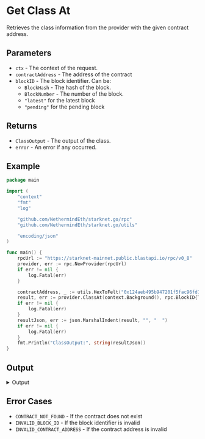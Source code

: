 # Get Class At

Retrieves the class information from the provider with the given contract address.

## Parameters

- `ctx` - The context of the request.
- `contractAddress` - The address of the contract
- `blockID` - The block identifier. Can be:
  - `BlockHash` - The hash of the block.
  - `BlockNumber` - The number of the block.
  - `"latest"` for the latest block
  - `"pending"` for the pending block

## Returns

- `ClassOutput` - The output of the class. 
- `error` - An error if any occurred.

## Example

```go
package main

import (
	"context"
	"fmt"
	"log"

	"github.com/NethermindEth/starknet.go/rpc"
	"github.com/NethermindEth/starknet.go/utils"

	"encoding/json"
)

func main() {
	rpcUrl := "https://starknet-mainnet.public.blastapi.io/rpc/v0_8"
	provider, err := rpc.NewProvider(rpcUrl)
	if err != nil {
		log.Fatal(err)
	}

	contractAddress, _ := utils.HexToFelt("0x124aeb495b947201f5fac96fd1138e326ad86195b98df6dec9009158a533b49")
	result, err := provider.ClassAt(context.Background(), rpc.BlockID{Tag: "latest"}, contractAddress)
	if err != nil {
		log.Fatal(err)
	}
	resultJson, err := json.MarshalIndent(result, "", "  ")
	if err != nil {
		log.Fatal(err)
	}
	fmt.Println("ClassOutput:", string(resultJson))
}
```

## Output
<details>
<summary>Output</summary>

```json
ClassOutput: {
  "sierra_program": [
    "0x1",
    "0x1",
    "0x0",
    "0x1",
    "0x1",
    "0x0",
    "0x2af",
    "0x151",
    "0x3b",
    "0x52616e6765436865636b",
    "0x0",
    "0x4761734275696c74696e",
    "0x66656c74323532",
    "0x4172726179",
    "0x1",
    "0x2",
    "0x536e617073686f74",
    "0x3",
    "0x537472756374",
    "0x1baeba72e79e9db2587cf44fedb2f3700b2075a5e8e39a562584862c4b71f62",
    "0x4",
    "0x753332",
    "0x2ee1e2b1b89f8c495f200e4956278a4d47395fe262f27b52e5865c9524c08c3",
    "0x456e756d",
    "0x3288d594b9a45d15bb2fcb7903f06cdb06b27f0ba88186ec4cfaa98307cb972",
    "0x7",
    "0x4275696c74696e436f737473",
    "0x5",
    "0x19b3b4955bdcfa379bfc5a4949111c4efdd79128f8676f4d0895419b22e2ad7",
    "0xa",
    "0x53797374656d",
    "0x7538",
    "0x75313238",
    "0x25e2ca4b84968c2d8b83ef476ca8549410346b00836ce79beaf538155990bb2",
    "0xe",
    "0xf",
    "0x3e7e8f96dca87f227717f10d0bef2c534e695d83e025ee7952c3addec8a0295",
    "0x10",
    "0x436f6e747261637441646472657373",
    "0x3d37ad6eafb32512d2dd95a2917f6bf14858de22c27a1114392429f2e5c15d7",
    "0x12",
    "0x506564657273656e",
    "0x12867ecd09c884a5cf1f6d9eb0193b4695ce3bb3b2d796a8367d0c371f59cb2",
    "0x8",
    "0x358506fd2d97ec152c79646571b0b818eb31f8ed5ffd4080a2e22571074b909",
    "0x16",
    "0xd3a26a7712a33547a4a74e7594a446ca400cb36a0c2c307b92eff9ce82ff8",
    "0x18",
    "0x53746f726167654261736541646472657373",
    "0xccf52bb0646785c5ad2a653e9ec60b68f9843823a0c386724530f0e305f2c4",
    "0x1b",
    "0x3181e0ffe4d7cffdff0b3195e2e18435ec78c3988c2eceb4c6307984e8a17fe",
    "0x1c",
    "0x11c6d8087e00642489f92d2821ad6ebd6532ad1a3b6d12833da6d6810391511",
    "0x1909a2057b9c1373b889e003e050a09f431d8108e0659d03444ced99a6eea68",
    "0x125048bba125edb4f72a816890f2f63324d796e84a92b9bd1eb3a97f4e938ee",
    "0x21",
    "0x4e6f6e5a65726f",
    "0x2cf4ead4392e987c9b56754a10f0a8e0f13776791e096fa6503893f05582c51",
    "0x24",
    "0x1586938debaf5e59bfb4e9f27763dc7b3da65f9737172ffde9ff9b65b55d857",
    "0x25",
    "0x53746f7261676541646472657373",
    "0x426f78",
    "0x29d7d57c04a880978e7b3689f6218e507f3be17588744b58dc17762447ad0e7",
    "0x28",
    "0x753634",
    "0x3808c701a5d13e100ab11b6c02f91f752ecae7e420d21b56c90ec0a475cc7e5",
    "0x2a",
    "0x2b",
    "0x2e655a7513158873ca2e5e659a9e175d23bf69a2325cdd0397ca3b8d864b967",
    "0x2d",
    "0x6",
    "0x19367431bdedfe09ea99eed9ade3de00f195dd97087ed511b8942ebb45dbc5a",
    "0x2c",
    "0x2e",
    "0x2f",
    "0x30",
    "0x26c97610bba318e7be7ed9746815afccc1b89e6a3174fbec5d5534288167ac7",
    "0x31",
    "0x25bafed1db971ec9d9883af3e1e08a185480f03f54ed88b3c1ffa951cde4037",
    "0x33",
    "0xa5d2f7751888fc5899231999ea3957addb6704ee14447a857f4cd4292ceaa0",
    "0x34",
    "0x101dc0399934cc08fa0d6f6f2daead4e4a38cabeea1c743e1fc28d2d6e58e99",
    "0x2c7badf5cd070e89531ef781330a9554b04ce4ea21304b67a30ac3d43df84a2",
    "0x11a",
    "0x7265766f6b655f61705f747261636b696e67",
    "0x656e61626c655f61705f747261636b696e67",
    "0x77697468647261775f676173",
    "0x6272616e63685f616c69676e",
    "0x7374727563745f6465636f6e737472756374",
    "0x61727261795f6c656e",
    "0x7533325f636f6e7374",
    "0x73746f72655f74656d70",
    "0x7533325f6571",
    "0x7374727563745f636f6e737472756374",
    "0x656e756d5f696e6974",
    "0x6a756d70",
    "0x626f6f6c5f6e6f745f696d706c",
    "0x656e756d5f6d61746368",
    "0x64697361626c655f61705f747261636b696e67",
    "0x64726f70",
    "0x6765745f6275696c74696e5f636f737473",
    "0x9",
    "0x77697468647261775f6761735f616c6c",
    "0x61727261795f6e6577",
    "0x66656c743235325f636f6e7374",
    "0x4c6f726473",
    "0x647570",
    "0x72656e616d65",
    "0x66756e6374696f6e5f63616c6c",
    "0x736e617073686f745f74616b65",
    "0xb",
    "0xc",
    "0x4f7574206f6620676173",
    "0x61727261795f617070656e64",
    "0x496e70757420746f6f206c6f6e6720666f7220617267756d656e7473",
    "0x4c4f524453",
    "0x75385f636f6e7374",
    "0xd",
    "0x11",
    "0x13",
    "0x14",
    "0x15",
    "0x496e70757420746f6f2073686f727420666f7220617267756d656e7473",
    "0x17",
    "0x19",
    "0x1a",
    "0x1d",
    "0x1e",
    "0x75385f746f5f66656c74323532",
    "0x73746f726167655f626173655f616464726573735f636f6e7374",
    "0x308cfbb7d2d38db3a215f9728501ac69445a6afbee328cdeae4e23db54b850a",
    "0x1f",
    "0x20",
    "0x22",
    "0x21adb5788e32c84f69a1863d85ef9394b7bf761a0ce1190f826984e5075c371",
    "0x23",
    "0x26",
    "0x27",
    "0x29",
    "0x636f6e74726163745f616464726573735f746f5f66656c74323532",
    "0x66656c743235325f737562",
    "0x66656c743235325f69735f7a65726f",
    "0x636f6e74726163745f616464726573735f636f6e7374",
    "0x45524332303a2063616c6c6572206e6f7420627269646765",
    "0x2679d68052ccd03a53755ca9169677965fbd93e489df62f5f40d4f03c24f7a4",
    "0x73746f726167655f726561645f73797363616c6c",
    "0x32",
    "0x53746f7261676541636365737355323536202d206e6f6e2075323536",
    "0x753132385f746f5f66656c74323532",
    "0x61727261795f736e617073686f745f706f705f66726f6e74",
    "0x756e626f78",
    "0x25b1ef8ee6544359221f3cf316f768360e83448109193bdcef77f52a79d95c4",
    "0xad292db4ff05a993c318438c1b6c8a8303266af2da151aa28ccece6726f1f1",
    "0x35",
    "0x36",
    "0x37",
    "0x45524332303a20617070726f766520746f2030",
    "0x45524332303a207472616e7366657220746f2030",
    "0x753132385f636f6e7374",
    "0xffffffffffffffffffffffffffffffff",
    "0x753132385f6571",
    "0x3061568948850a9b38dd7e235f1e8cfecb3f2d8383b9a09c8bb055716102498",
    "0x38",
    "0x39",
    "0x3a",
    "0x753235365f616464204f766572666c6f77",
    "0x3c",
    "0x99cd8bde557814842a3121e8ddfd433a539b8c9f14bf31ebf108d12e6196e9",
    "0x3d",
    "0x656d69745f6576656e745f73797363616c6c",
    "0x3e",
    "0x753235365f737562204f766572666c6f77",
    "0x73746f726167655f616464726573735f66726f6d5f62617365",
    "0x73746f726167655f77726974655f73797363616c6c",
    "0x53746f7261676541636365737355313238202d206e6f6e2075313238",
    "0x75313238735f66726f6d5f66656c74323532",
    "0x706564657273656e",
    "0xbf4c436d6f8521e5c6189511c75075de702ad597ce22c1786275e8e5167ec7",
    "0x3f",
    "0x6765745f657865637574696f6e5f696e666f5f73797363616c6c",
    "0x40",
    "0x134692b230b9e1ffa39098904722134159652b09c5bc41d88d6698779d228ff",
    "0x41",
    "0x4e6f6e20436f6e747261637441646472657373",
    "0x42",
    "0x43",
    "0x753132385f6f766572666c6f77696e675f616464",
    "0x753132385f6f766572666c6f77696e675f737562",
    "0x1033",
    "0xffffffffffffffff",
    "0x4b",
    "0xa3",
    "0x67",
    "0x6b",
    "0x93",
    "0x88",
    "0xfb",
    "0xbf",
    "0xc3",
    "0xeb",
    "0xe0",
    "0x15f",
    "0x117",
    "0x11b",
    "0x14f",
    "0x144",
    "0x13d",
    "0x44",
    "0x45",
    "0x46",
    "0x47",
    "0x48",
    "0x49",
    "0x4a",
    "0x4c",
    "0x4d",
    "0x4e",
    "0x4f",
    "0x50",
    "0x51",
    "0x1c3",
    "0x17b",
    "0x17f",
    "0x1b3",
    "0x1a8",
    "0x1a1",
    "0x243",
    "0x234",
    "0x1e3",
    "0x1e7",
    "0x222",
    "0x214",
    "0x20c",
    "0x52",
    "0x53",
    "0x54",
    "0x55",
    "0x56",
    "0x57",
    "0x58",
    "0x59",
    "0x5a",
    "0x5b",
    "0x5c",
    "0x5d",
    "0x5e",
    "0x5f",
    "0x60",
    "0x61",
    "0x62",
    "0x63",
    "0x64",
    "0x65",
    "0x66",
    "0x68",
    "0x69",
    "0x6a",
    "0x2c4",
    "0x2b5",
    "0x264",
    "0x268",
    "0x2a3",
    "0x295",
    "0x28d",
    "0x35d",
    "0x34e",
    "0x33e",
    "0x2ea",
    "0x2ee",
    "0x32b",
    "0x31c",
    "0x314",
    "0x6c",
    "0x6d",
    "0x6e",
    "0x6f",
    "0x70",
    "0x71",
    "0x72",
    "0x73",
    "0x74",
    "0x75",
    "0x76",
    "0x77",
    "0x78",
    "0x79",
    "0x7a",
    "0x7b",
    "0x3f6",
    "0x3e7",
    "0x3d7",
    "0x383",
    "0x387",
    "0x3c4",
    "0x3b5",
    "0x3ad",
    "0x48f",
    "0x480",
    "0x470",
    "0x41c",
    "0x420",
    "0x45d",
    "0x44e",
    "0x446",
    "0x541",
    "0x532",
    "0x522",
    "0x511",
    "0x4ba",
    "0x4be",
    "0x4fd",
    "0x4ed",
    "0x4e5",
    "0x7c",
    "0x7d",
    "0x7e",
    "0x7f",
    "0x80",
    "0x81",
    "0x82",
    "0x83",
    "0x84",
    "0x85",
    "0x86",
    "0x87",
    "0x89",
    "0x8a",
    "0x8b",
    "0x8c",
    "0x5f3",
    "0x5e4",
    "0x5d4",
    "0x5c3",
    "0x56c",
    "0x570",
    "0x5af",
    "0x59f",
    "0x597",
    "0x68c",
    "0x67d",
    "0x66d",
    "0x619",
    "0x61d",
    "0x65a",
    "0x64b",
    "0x643",
    "0x725",
    "0x716",
    "0x706",
    "0x6b2",
    "0x6b6",
    "0x6f3",
    "0x6e4",
    "0x6dc",
    "0x79a",
    "0x78c",
    "0x746",
    "0x74a",
    "0x77b",
    "0x76e",
    "0x767",
    "0x7db",
    "0x7d4",
    "0x803",
    "0x7fc",
    "0x82c",
    "0x824",
    "0x846",
    "0x865",
    "0x85e",
    "0x88e",
    "0x886",
    "0x89f",
    "0x8a3",
    "0x8d0",
    "0x8c8",
    "0x915",
    "0x90a",
    "0x902",
    "0x9e6",
    "0x9db",
    "0x937",
    "0x93c",
    "0x9cc",
    "0x9c2",
    "0x9b8",
    "0x9ae",
    "0x9a4",
    "0x99a",
    "0x990",
    "0x988",
    "0x8d",
    "0x8e",
    "0x8f",
    "0x90",
    "0x91",
    "0x92",
    "0x94",
    "0x95",
    "0x96",
    "0x97",
    "0x98",
    "0x99",
    "0x9a",
    "0x9b",
    "0x9c",
    "0x9d",
    "0x9e",
    "0x9f",
    "0xa0",
    "0xa1",
    "0xa2",
    "0xa4",
    "0xa5",
    "0xa6",
    "0xa7",
    "0xa8",
    "0xa9",
    "0xaa",
    "0xab",
    "0xac",
    "0xad",
    "0xae",
    "0xaf",
    "0xb0",
    "0xb1",
    "0xb2",
    "0xab6",
    "0xaab",
    "0xa07",
    "0xa0c",
    "0xa9c",
    "0xa92",
    "0xa88",
    "0xa7e",
    "0xa74",
    "0xa6a",
    "0xa60",
    "0xa58",
    "0xace",
    "0xb18",
    "0xb0d",
    "0xb03",
    "0xaf6",
    "0xb27",
    "0xb3e",
    "0xb43",
    "0xb4e",
    "0xb3",
    "0xb4",
    "0xb5",
    "0xb6",
    "0xb7",
    "0xb8",
    "0xb82",
    "0xb7a",
    "0xb91",
    "0xb96",
    "0xbad",
    "0xba7",
    "0xb9",
    "0xba",
    "0xbb",
    "0xbc",
    "0xbd",
    "0xbc7",
    "0xbe",
    "0xc0",
    "0xc1",
    "0xc2",
    "0xc4",
    "0xc5",
    "0xc6",
    "0xbd8",
    "0xbdd",
    "0xc17",
    "0xc7",
    "0xc0c",
    "0xc8",
    "0xc04",
    "0xc9",
    "0xc32",
    "0xc37",
    "0xcd4",
    "0xcc9",
    "0xcbe",
    "0xcb3",
    "0xca8",
    "0xc9d",
    "0xc92",
    "0xc8a",
    "0xca",
    "0xd68",
    "0xcb",
    "0xcc",
    "0xcfe",
    "0xd02",
    "0xd20",
    "0xd0d",
    "0xd11",
    "0xd1a",
    "0xd27",
    "0xd35",
    "0xd4d",
    "0xd5e",
    "0xd56",
    "0xcd",
    "0xce",
    "0xcf",
    "0xd0",
    "0xd1",
    "0xd2",
    "0xd3",
    "0xd91",
    "0xd4",
    "0xd5",
    "0xd6",
    "0xd8a",
    "0xd7",
    "0xda3",
    "0xd8",
    "0xd9",
    "0xda",
    "0xdb",
    "0xdc0",
    "0xdc",
    "0xdde",
    "0xdd",
    "0xde",
    "0xdf",
    "0xe0d",
    "0xe1",
    "0xe12",
    "0xe2",
    "0xe1d",
    "0xe3",
    "0xe2e",
    "0xe4",
    "0xe5",
    "0xe6",
    "0xe46",
    "0xe4b",
    "0xe56",
    "0xe7a",
    "0xe6e",
    "0xe7",
    "0xe8",
    "0xe9",
    "0xea",
    "0xec",
    "0xed",
    "0xee",
    "0xe89",
    "0xe90",
    "0xef",
    "0xf0",
    "0xf1",
    "0xf2",
    "0xf3",
    "0xf4",
    "0xf5",
    "0xea9",
    "0xf6",
    "0xf7",
    "0xeae",
    "0xf8",
    "0xf9",
    "0xfa",
    "0xeb9",
    "0xfc",
    "0xfd",
    "0xfe",
    "0xed7",
    "0xff",
    "0xf06",
    "0xf0b",
    "0xf16",
    "0xf3a",
    "0x100",
    "0xf2e",
    "0x101",
    "0x102",
    "0x103",
    "0x104",
    "0x105",
    "0x106",
    "0x107",
    "0x108",
    "0xf49",
    "0x109",
    "0x10a",
    "0xf58",
    "0xf5e",
    "0xf7e",
    "0xf75",
    "0xf7a",
    "0x10b",
    "0xf8d",
    "0x10c",
    "0x10d",
    "0xfa8",
    "0xfae",
    "0x10e",
    "0x10f",
    "0xfc3",
    "0xfcd",
    "0xfd2",
    "0x110",
    "0x111",
    "0xfdf",
    "0x112",
    "0x113",
    "0xfe5",
    "0x114",
    "0xfed",
    "0x115",
    "0x116",
    "0x1001",
    "0xff7",
    "0xfff",
    "0x118",
    "0x119",
    "0x100e",
    "0x1014",
    "0x101c",
    "0x1030",
    "0x1026",
    "0x102e",
    "0x16c",
    "0x1d0",
    "0x251",
    "0x2d2",
    "0x36b",
    "0x404",
    "0x49d",
    "0x54f",
    "0x601",
    "0x69a",
    "0x733",
    "0x7a7",
    "0x7ad",
    "0x7b1",
    "0x7bd",
    "0x7e2",
    "0x7f1",
    "0x809",
    "0x834",
    "0x84e",
    "0x86b",
    "0x898",
    "0x8ad",
    "0x8da",
    "0x920",
    "0x9f0",
    "0xac0",
    "0xad4",
    "0xb21",
    "0xb2b",
    "0xb37",
    "0xb55",
    "0xb5f",
    "0xb8a",
    "0xbb5",
    "0xbcd",
    "0xc27",
    "0xce4",
    "0xd73",
    "0xd98",
    "0xdad",
    "0xdc6",
    "0xde6",
    "0xe23",
    "0xe38",
    "0xe5c",
    "0xe83",
    "0xe93",
    "0xe98",
    "0xea2",
    "0xebf",
    "0xedf",
    "0xf1c",
    "0xf43",
    "0xf4d",
    "0xf61",
    "0xf87",
    "0xf91",
    "0xf9d",
    "0xfb1",
    "0xfbd",
    "0xfc7",
    "0xfd5",
    "0x1004",
    "0x88b7",
    "0x6028020340c0180b0080702809018060200701806014020100200c0200400",
    "0x605406050020240f04c060380201c0a008120440604406040020240f03802",
    "0x1c0080903c1b0180e008070281a0181a0181900809028020600205c0205809",
    "0xa0440606c06088020240f00821044060800607c020240f0081e0240607406",
    "0x27018260080903c110180e008070280901825018240080903c230180e00807",
    "0x60b0060ac020240f0a8060380201c0a0240606c060a4020240f0082802406",
    "0x110181a0182e0080903c20018200180e0080902811018070182d0080903c09",
    "0x6068060c8020240f01c0601831024060c0060bc020240f080060380201c0a",
    "0x380080903c07018060dc020d80901835018340080903c330180e0080702809",
    "0x60f80208c0a0f40601837080060f0060f0060ec020300a0083a044060e406",
    "0x430184201841008400283f018060dc070180701807018130181a0182001807",
    "0xf0240611c06118020240f114060380201c0a110060183701c060800608006",
    "0x4c0080903c090184b0184a0080903c490180e0080702809018200184800809",
    "0x6038020240a0240611406134020240f0680606806038020240a0240604406",
    "0x5404c06018530085200851008500084f138230181a0180e00809028230181b",
    "0x230180716411018061600215c020180615840018061580201c061540701806",
    "0x60185e0085d08c060185c0085b0180708c0601c590085a08c060185600807",
    "0x70180619407018061586401c0618c07018061880218460018061580217c11",
    "0x58024060185e024060186806c0901867024060185601c060186601c060185e",
    "0x69018061586a0180615806018061580201c690180716415018061601301806",
    "0x60185e1b407018630740901867018071a40601c5901c060186c1ac0701863",
    "0x70018061987001806178700180619470018061582001c061bc6e01c0618c13",
    "0x5606c060185e06c060186507406018531c4060185c08009018671c40901867",
    "0x615873018061587201806170730240619c1301806158720240619c1b01806",
    "0x60185c1d8090186709409018671d40701863080060185e1d0090186708006",
    "0x770240619c23018061782301806194250180614c7601806170270240619c74",
    "0x5e1dc060185c1e809018671e409018670b009018670a809018671e00901867",
    "0x79018061707e0240619c78018061587d01c061f0021ec11018061582701806",
    "0x601856008071c40601c5907406018581fc09018670a806018560b00601853",
    "0x6198300240619c1a018061581a018061781b0180614c0601c710180716471",
    "0x601856008071c80601c59008811e8060185c2000901867044060186602406",
    "0x619c330240619c7e018061587e01806160820240619c0601c720180716472",
    "0x71d00601c591d00601856008071d00601c5906c06018581fc060185c0d409",
    "0x76018071642501806160840240619c300180614c8001806170830240619c06",
    "0x670180701863008070186308c0601866018071d80601c591d8060185600807",
    "0x8201806178022200221c022183c0240619c850240619c20018061943902406",
    "0x67228070186310c090186700807018890fc090186710809018670f40901867",
    "0x770180716477018061580201c77018071642701806160450240619c4402406",
    "0x60185c0d4060185320c060185c11c09018671e00601865100060186501807",
    "0x61600201c2a018071648d0240619c0223084018061580222c0601c061bc33",
    "0x601c59018071e40601c5923807018631e40601856008071e40601c590b006",
    "0x7018062400223c1a018061982a01806170400180617878018061780601c2a",
    "0x91214060185c018072140601c5921406018560300601856008072140601c59",
    "0x619c9201c0618c0601c7a018071647a018061580201c7a018071640701806",
    "0x67018071fc0601c591fc0601856008071fc0601c5912c09018670089312409",
    "0x61784201806178440180614c4401806244470180614c8d018061709402406",
    "0x901867018072000601c592000601856008072000601c590c0060185810c06",
    "0x619802018061980226c9a01c062649801c0618c9701c0618c960240619c95",
    "0x601853250060185c2740901867270070187c1a806018661cc060186601806",
    "0x9501806198000240619ca001c0618c9f0240619c9e0240619c49018061584b",
    "0x56008072540601c59008a428c0901867288070186309c06018532840901867",
    "0x3301807164022a00229ca601c0618ca50240619c0601c95018071649501806",
    "0x720c0601c592a4070186320c06018560080720c0601c590d4060185800807",
    "0x618c022ac7f0180619896018061789601806160022a80601c330180716406",
    "0x66018072740601c592740601856008072740601c59008ae2b409018672b007",
    "0x8d018071648d018061580201c8d018071644701806160af0240619c9d01806",
    "0x72500601c5912c0601858008071240601c592c409018672c0070186301807",
    "0x49018061700601c49018071640601c9401807164b201c0618c940180615802",
    "0x5c1f806018532d009018670800601866254060185c27806018532cc0901867",
    "0x9e018061609f0180614c9f018061589f01806160022d472018061989d01806",
    "0x600806008022e00600802008b7008b6278060186601807018992780601856",
    "0x603002008b801802024020444001cb904c0c01cb801c060080701c02008b8",
    "0x61800604402054062e0060084000860018b8018230181300823018b801809",
    "0x6008090080206c022e0070546001c600080c018b80180c0182300860018b8",
    "0x70018b80186a0186a0086a018b8018690186900869018b80180205402008b8",
    "0xb80181a0181a0081a018b80180205402008b8018020240200872018021c002",
    "0x62e006074061a802074062e0061c00606c021c0062e00606c061a80206c06",
    "0x2008b8018021c402008b801802024020800600071018b801c1d0181d0081d",
    "0xc0247400872018b8018720187300872018b8018021c802008b80187101820",
    "0x209c062e00600825008022e006008090087609407114741cc072e0071c813",
    "0x780082a1e0072e0061dc061dc021dc062e0061dc0609c021dc062e00600876",
    "0x7a01c790087e018b8018270182c0087a018b80182a0182a008022e0061e006",
    "0x61f8020c07f01cb80182c0187a008022e0061e406080021e42c01cb80187e",
    "0x62080620002208062e006200060c002200062e0060c0061fc02008b80187f",
    "0xb8018070183300883018b8018740188200835018b8018730182300833018b8",
    "0x209402008b801802024020e48420c35030060e4062e0060cc060d40221006",
    "0x60f08501c840083c018b80183c018270083c018b80180220c02214062e006",
    "0xb801876018820083f018b8018250182300842018b80183d018390083d018b8",
    "0x21144410c3f03006114062e006108060d402110062e00601c060cc0210c06",
    "0x62e00601c060cc02008b80182001820008022e00600871008022e00600809",
    "0x212c062e00600825008022e00623406080022344701cb8018490188500849",
    "0x3900895018b80189412c0721002250062e0062500609c02250062e0060083c",
    "0x60cc02278062e00604c0620802274062e0060300608c02258062e00625406",
    "0x22e006008090080027c9e2740c01800018b801896018350089f018b801847",
    "0xb80180220c02284062e00600825008022e006024060f402008b8018021c402",
    "0xb8018a501839008a5018b8018a3284072100228c062e00628c0609c0228c06",
    "0x62e00601c060cc022c4062e00604406208022bc062e0061000608c022b406",
    "0x600806008022e00600802008b42ccb12bc0c018b4018b8018ad01835008b3",
    "0x603002008b801802024020444001cba04c0c01cb801c060080701c02008b8",
    "0x61800604402054062e0060084000860018b8018230181300823018b801809",
    "0x600809008022ec022e0070546001c600080c018b80180c0182300860018b8",
    "0x70018b80186a0186a0086a018b8018690186900869018b80180205402008b8",
    "0xb80181a0181a0081a018b80180205402008b80180202402008bc018021c002",
    "0x62e006074061a802074062e0061c00606c021c0062e00606c061a80206c06",
    "0x2008b8018021c402008b80180202402080062f471018b801c1d0181d0081d",
    "0xc0247400872018b8018720187300872018b8018021c802008b80187101820",
    "0x209c062e00600825008022e0060080900876094072f8741cc072e0071c813",
    "0x780082a1e0072e0061dc061dc021dc062e0061dc0609c021dc062e00600842",
    "0x7a01c790087e018b8018270182c0087a018b80182a0182a008022e0061e006",
    "0x61f8020c07f01cb80182c0187a008022e0061e406080021e42c01cb80187e",
    "0x62080620002208062e006200060c002200062e0060c0061fc02008b80187f",
    "0xb8018070183300883018b8018740188200835018b8018730182300833018b8",
    "0x209402008b801802024020e48420c35030060e4062e0060cc060d40221006",
    "0x60f08501c840083c018b80183c018270083c018b80180220c02214062e006",
    "0xb801876018820083f018b8018250182300842018b80183d018390083d018b8",
    "0x21144410c3f03006114062e006108060d402110062e00601c060cc0210c06",
    "0x62e00601c060cc02008b80182001820008022e00600871008022e00600809",
    "0x212c062e00600825008022e00623406080022344701cb8018490188500849",
    "0x3900895018b80189412c0721002250062e0062500609c02250062e0060083c",
    "0x60cc02278062e00604c0620802274062e0060300608c02258062e00625406",
    "0x22e006008090080027c9e2740c01800018b801896018350089f018b801847",
    "0xb80180220c02284062e00600825008022e006024060f402008b8018021c402",
    "0xb8018a501839008a5018b8018a3284072100228c062e00628c0609c0228c06",
    "0x62e00601c060cc022c4062e00604406208022bc062e0061000608c022b406",
    "0x600806008022e00600802008b42ccb12bc0c018b4018b8018ad01835008b3",
    "0x603002008b801802024020444001cbf04c0c01cb801c060080701c02008b8",
    "0x61800604402054062e0060084000860018b8018230181300823018b801809",
    "0x60080900802300022e0070546001c600080c018b80180c0182300860018b8",
    "0x70018b80186a0186a0086a018b8018690186900869018b80180205402008b8",
    "0xb80181a0181a0081a018b80180205402008b80180202402008c1018021c002",
    "0x62e006074061a802074062e0061c00606c021c0062e00606c061a80206c06",
    "0x2008b8018021c402008b801802024020800630871018b801c1d0181d0081d",
    "0xc0247400872018b8018720187300872018b8018021c802008b80187101820",
    "0x209c062e00600825008022e00600809008760940730c741cc072e0071c813",
    "0x450082a1e0072e0061dc06110021dc062e0061dc0610c021dc062e0060083f",
    "0x7a01c8d0087e018b8018270182c0087a018b80182a01847008022e0061e006",
    "0x61f8020c07f01cb80182c0187a008022e0061e406080021e42c01cb80187e",
    "0x62080620002208062e006200060c002200062e0060c0061fc02008b80187f",
    "0xb8018070183300883018b8018740188200835018b8018730182300833018b8",
    "0x209402008b801802024020e48420c35030060e4062e0060cc060d40221006",
    "0x60f08501c840083c018b80183c018270083c018b80180220c02214062e006",
    "0xb801876018820083f018b8018250182300842018b80183d018390083d018b8",
    "0x21144410c3f03006114062e006108060d402110062e00601c060cc0210c06",
    "0x62e00601c060cc02008b80182001820008022e00600871008022e00600809",
    "0x212c062e00600825008022e00623406080022344701cb8018490188500849",
    "0x3900895018b80189412c0721002250062e0062500609c02250062e0060083c",
    "0x60cc02278062e00604c0620802274062e0060300608c02258062e00625406",
    "0x22e006008090080027c9e2740c01800018b801896018350089f018b801847",
    "0xb80180220c02284062e00600825008022e006024060f402008b8018021c402",
    "0xb8018a501839008a5018b8018a3284072100228c062e00628c0609c0228c06",
    "0x62e00601c060cc022c4062e00604406208022bc062e0061000608c022b406",
    "0x600806008022e00600802008b42ccb12bc0c018b4018b8018ad01835008b3",
    "0x603002008b801802024020444001cc404c0c01cb801c060080701c02008b8",
    "0x61800604402054062e0060084000860018b8018230181300823018b801809",
    "0x60080900802314022e0070546001c600080c018b80180c0182300860018b8",
    "0x70018b80186a0186a0086a018b8018690186900869018b80180205402008b8",
    "0xb80181a0181a0081a018b80180205402008b80180202402008c6018021c002",
    "0x62e006074061a802074062e0061c00606c021c0062e00606c061a80206c06",
    "0x2008b8018021c402008b801802024020800631c71018b801c1d0181d0081d",
    "0xc0247400872018b8018720187300872018b8018021c802008b80187101820",
    "0x2c018b80187301823008022e006008090087609407320741cc072e0071c813",
    "0xc2e0061e8790b009124021e8062e00601c060cc021e4062e0061d00620802",
    "0x7e01894008022e006008090087f018c91f8062e0070a80612c020a8781dc27",
    "0x620806258020cc8201cb8018300189500880018b801802094020c0062e006",
    "0xb80183921007278020e4062e006200060b002210062e0060cc0627402008b8",
    "0xb8018850187e0083c214072e0060d4061e802008b80188301820008830d407",
    "0x3f018b8018420188000842018b80183d018300083d018b80183c0187f00802",
    "0x2114062e0061e0060cc02110062e0061dc062080210c062e00609c0608c02",
    "0xb80187f01839008022e00600809008471144410c0c01847018b80183f01835",
    "0x62e0061e0060cc0212c062e0061dc0620802124062e00609c0608c0223406",
    "0x600825008022e00600809008952504b1240c01895018b80188d0183500894",
    "0xb80189d2580721002274062e0062740609c02274062e0060088300896018b8",
    "0x62e0061d80620802000062e0060940608c0227c062e006278060e40227806",
    "0x9008a528ca10000c018a5018b80189f01835008a3018b80180701833008a1",
    "0xb1018b80180701833008022e0060800608002008b8018021c402008b801802",
    "0x3c008b3018b80180209402008b8018af01820008af2b4072e0062c40621402",
    "0x60e402328062e0062d0b301c84008b4018b8018b401827008b4018b801802",
    "0xad01833008cd018b80181301882008cc018b80180c01823008cb018b8018ca",
    "0x2008b8018020240233cce334cc0300633c062e00632c060d402338062e006",
    "0x62e00600883008d0018b80180209402008b8018090183d008022e00600871",
    "0x62e006344060e402344062e0062e4d001c84008b9018b8018b901827008b9",
    "0xd5018b80180701833008d4018b80181101882008d3018b80184001823008d2",
    "0xb80180201802008b80180200802358d5350d303006358062e006348060d402",
    "0x90180c008022e00600809008111000735c13030072e0070180201c0700802",
    "0xb8018600181100815018b80180210002180062e00608c0604c0208c062e006",
    "0xb80180202402008d8008b801c151800718002030062e0060300608c0218006",
    "0x21c0062e0061a8061a8021a8062e0061a4061a4021a4062e0060081500802",
    "0x62e0060680606802068062e00600815008022e00600809008023640600870",
    "0x1d018b80181d0186a0081d018b8018700181b00870018b80181b0186a0081b",
    "0x20008022e00600871008022e0060080900820018da1c4062e0070740607402",
    "0x13030091d0021c8062e0061c8061cc021c8062e00600872008022e0061c406",
    "0x20b0062e0061cc0608c02008b801802024021d82501cdb1d07301cb801c72",
    "0x27030b80187a1e42c024490087a018b8018070183300879018b80187401882",
    "0x61f80625002008b801802024021fc063707e018b801c2a0184b0082a1e077",
    "0xb8018820189600833208072e0060c00625402200062e0060082500830018b8",
    "0x72e0060e48401c9e00839018b8018800182c00884018b8018330189d00802",
    "0x22e006214061f8020f08501cb8018350187a008022e00620c060800220c35",
    "0x20fc062e0061080620002108062e0060f4060c0020f4062e0060f0061fc02",
    "0x3500845018b8018780183300844018b8018770188200843018b80182701823",
    "0x62e0061fc060e402008b8018020240211c45110430300611c062e0060fc06",
    "0x94018b801878018330084b018b8018770188200849018b801827018230088d",
    "0xb80180209402008b801802024022549412c4903006254062e006234060d402",
    "0x62e0062749601c840089d018b80189d018270089d018b80180220c0225806",
    "0xa1018b8018760188200800018b801825018230089f018b80189e018390089e",
    "0x202402294a32840003006294062e00627c060d40228c062e00601c060cc02",
    "0x22c4062e00601c060cc02008b80182001820008022e00600871008022e006",
    "0x20f0022cc062e00600825008022e0062bc06080022bcad01cb8018b101885",
    "0xca01839008ca018b8018b42cc07210022d0062e0062d00609c022d0062e006",
    "0x62b4060cc02334062e00604c0620802330062e0060300608c0232c062e006",
    "0x71008022e00600809008cf338cd3300c018cf018b8018cb01835008ce018b8",
    "0xb9018b80180220c02340062e00600825008022e006024060f402008b801802",
    "0xd2018b8018d101839008d1018b8018b934007210022e4062e0062e40609c02",
    "0x2354062e00601c060cc02350062e006044062080234c062e0061000608c02",
    "0x22e00600806008022e00600802008d6354d434c0c018d6018b8018d201835",
    "0x604c0608c02008b8018020240208c1101cdd1001301cb801c070180701c02",
    "0x6284021a415180092e0061c06a01c0000870018b80180c0189f0086a018b8",
    "0x604c02074062e0060540603002008b8018020240206c063781a018b801c69",
    "0x201c407180021c4062e0061c40604402080062e0060084000871018b80181d",
    "0x62e0061c8061a4021c8062e00600815008022e006008090080237c022e007",
    "0x600815008022e0060080900802380060087000874018b8018730186a00873",
    "0xb8018740181b00874018b8018760186a00876018b8018250181a00825018b8",
    "0x60080900878018e11dc062e00709c060740209c062e00609c061a80209c06",
    "0x20a8062e0060a8061cc020a8062e00600872008022e0061dc0608002008b8",
    "0xb8018021c402008b801802024021f87a01ce21e42c01cb801c2a1006002474",
    "0x84018b801802018a300883018b8018790188200835018b80182c0182300802",
    "0x621439210830d4132b402214062e00606806294020e4062e006024060cc02",
    "0x2008b801802024020f40638c3c018b801c330184b00833208800c07f04cb8",
    "0x960084410c072e00610806254020fc062e0060082500842018b80183c01894",
    "0x8d01c9e00849018b80183f0182c0088d018b8018440189d008022e00610c06",
    "0x61f8022504b01cb8018450187a008022e00611c060800211c4501cb801849",
    "0x62580620002258062e006254060c002254062e006250061fc02008b80184b",
    "0xb801830018820089f018b80187f018230089e018b801880018a30089d018b8",
    "0xa32840027c9e04c0628c062e006274060d402284062e006208060cc0200006",
    "0x608c022b4062e0062000628c02294062e0060f4060e402008b80180202402",
    "0xa501835008b3018b80188201833008b1018b80183001882008af018b80187f",
    "0xaf008022e00600871008022e00600809008b42ccb12bcad04c062d0062e006",
    "0xb8018cb01827008cb018b80180220c02328062e00600825008022e00606806",
    "0xb801802018a3008cd018b8018cc01839008cc018b8018cb328072100232c06",
    "0x62e006024060cc02340062e0061f8062080233c062e0061e80608c0233806",
    "0x21c402008b80180202402344b9340cf33813018d1018b8018cd01835008b9",
    "0xd4018b80180901833008022e006068062bc02008b80187801820008022e006",
    "0x3c008d5018b80180209402008b8018d301820008d3348072e0063500621402",
    "0x60e402390062e006358d501c84008d6018b8018d601827008d6018b801802",
    "0x4001882008e7018b80186001823008e6018b801802018a3008e5018b8018e4",
    "0xe839ce604c063a8062e006394060d4023a4062e006348060cc023a0062e006",
    "0x150183d008022e00606c0608002008b8018021c402008b801802024023a8e9",
    "0xec018b8018ec01827008ec018b8018022c4023ac062e00600825008022e006",
    "0xef018b801802018a3008ee018b8018ed01839008ed018b8018ec3ac0721002",
    "0x23c8062e006024060cc023c4062e00610006208023c0062e0061800608c02",
    "0xb8018021c402008b801802024023ccf23c4f03bc13018f3018b8018ee01835",
    "0x609c023d4062e00600883008f4018b80180209402008b80180c0183d00802",
    "0x628c023dc062e0063d8060e4023d8062e0063d4f401c84008f5018b8018f5",
    "0x901833008f9018b80182301882008bb018b80181101823008f8018b801802",
    "0x22e00600802008fb3e8f92ecf804c063ec062e0063dc060d4023e8062e006",
    "0xb8018020240208c1101cfc1001301cb801c070180701c02008b80180201802",
    "0x92e0061c06a01c0000870018b80180c0189f0086a018b8018130182300802",
    "0x60540603002008b8018020240206c063f41a018b801c69018a10086905460",
    "0x62e0061c40604402080062e0060084000871018b80181d018130081d018b8",
    "0x21c8062e00600815008022e00600809008023f8022e0070807101c6000871",
    "0x600809008023fc060087000874018b8018730186a00873018b80187201869",
    "0x74018b8018760186a00876018b8018250181a00825018b80180205402008b8",
    "0x1001dc062e00709c060740209c062e00609c061a80209c062e0061d00606c02",
    "0x61cc020a8062e00600872008022e0061dc0608002008b801802024021e006",
    "0xb801802024021f87a01d011e42c01cb801c2a10060024740082a018b80182a",
    "0xa300883018b8018790188200835018b80182c01823008022e0060087100802",
    "0x132b402214062e00606806294020e4062e006024060cc02210062e00600806",
    "0x20f4064083c018b801c330184b00833208800c07f04cb8018850e48420c35",
    "0x610806254020fc062e0060082500842018b80183c01894008022e00600809",
    "0xb80183f0182c0088d018b8018440189d008022e00610c06258021104301cb8",
    "0xb8018450187a008022e00611c060800211c4501cb801849234072780212406",
    "0x62e006254060c002254062e006250061fc02008b80184b0187e0089412c07",
    "0x9f018b80187f018230089e018b801880018a30089d018b8018960188000896",
    "0x628c062e006274060d402284062e006208060cc02000062e0060c00620802",
    "0x62000628c02294062e0060f4060e402008b8018020240228ca10009f27813",
    "0xb80188201833008b1018b80183001882008af018b80187f01823008ad018b8",
    "0x71008022e00600809008b42ccb12bcad04c062d0062e006294060d4022cc06",
    "0xcb018b80180220c02328062e00600825008022e006068062bc02008b801802",
    "0xcd018b8018cc01839008cc018b8018cb328072100232c062e00632c0609c02",
    "0x2340062e0061f8062080233c062e0061e80608c02338062e0060080628c02",
    "0x202402344b9340cf33813018d1018b8018cd01835008b9018b80180901833",
    "0x33008022e006068062bc02008b80187801820008022e00600871008022e006",
    "0x209402008b8018d301820008d3348072e0063500621402350062e00602406",
    "0x6358d501c84008d6018b8018d601827008d6018b8018020f002354062e006",
    "0xb80186001823008e6018b801802018a3008e5018b8018e401839008e4018b8",
    "0x62e006394060d4023a4062e006348060cc023a0062e006100062080239c06",
    "0x606c0608002008b8018021c402008b801802024023a8e93a0e739813018ea",
    "0x27008ec018b8018022c4023ac062e00600825008022e006054060f402008b8",
    "0xa3008ee018b8018ed01839008ed018b8018ec3ac07210023b0062e0063b006",
    "0x60cc023c4062e00610006208023c0062e0061800608c023bc062e00600806",
    "0xb801802024023ccf23c4f03bc13018f3018b8018ee01835008f2018b801809",
    "0x600883008f4018b80180209402008b80180c0183d008022e0060087100802",
    "0x63d8060e4023d8062e0063d4f401c84008f5018b8018f501827008f5018b8",
    "0xb80182301882008bb018b80181101823008f8018b801802018a3008f7018b8",
    "0xfb3e8f92ecf804c063ec062e0063dc060d4023e8062e006024060cc023e406",
    "0x1101d031001301cb801c070180701c02008b80180201802008b80180200802",
    "0x870018b80180c0189f0086a018b80181301823008022e0060080900823",
    "0xb8018020240206c064101a018b801c69018a10086905460024b8018701a807",
    "0x92e0061cc7201c0000873018b8018150189f00872018b8018600182300802",
    "0x61c40603002008b801802024020940641474018b801c20018a1008201c41d",
    "0x62e00609c06044021dc062e0060084000827018b8018760181300876018b8",
    "0x21e0062e00600815008022e0060080900802418022e0071dc2701c6000827",
    "0x6008090080241c06008700082c018b80182a0186a0082a018b80187801869",
    "0x2c018b80187a0186a0087a018b8018790181a00879018b80180205402008b8",
    "0x1081fc062e0071f806074021f8062e0061f8061a8021f8062e0060b00606c02",
    "0x61cc02200062e00600872008022e0061fc0608002008b801802024020c006",
    "0xb8018020240220c3501d090cc8201cb801c801001d0247400880018b801880",
    "0xa30083f018b8018330188200842018b80188201823008022e0060087100802",
    "0x629402114062e0060680629402110062e006024060cc0210c062e00600806",
    "0x612c020f43c21439210132e00611c45110430fc42100b300847018b801874",
    "0x20940212c062e0062340625002008b80180202402124064288d018b801c3d",
    "0x62580627402008b8018950189600896254072e00612c0625402250062e006",
    "0x9e018200089e274072e0060009f01c9e00800018b8018940182c0089f018b8",
    "0xb8018a30187f008022e006284061f80228ca101cb80189d0187a008022e006",
    "0x62e0062140628c022bc062e0062b406200022b4062e006294060c00229406",
    "0xca018b80183c01833008b4018b80183901882008b3018b80188401823008b1",
    "0x4901839008022e00600809008cb328b42ccb104c0632c062e0062bc060d402",
    "0x60e40620802338062e0062100608c02334062e0062140628c02330062e006",
    "0xd033cce33413018b9018b8018cc01835008d0018b80183c01833008cf018b8",
    "0x6068062bc02008b801874018af008022e00600871008022e00600809008b9",
    "0x2348062e0063480609c02348062e00600883008d1018b80180209402008b8",
    "0x2354062e0060080628c02350062e00634c060e40234c062e006348d101c84",
    "0x35008e5018b80180901833008e4018b80188301882008d6018b80183501823",
    "0x22e00600871008022e00600809008e6394e4358d504c06398062e00635006",
    "0x901833008022e006068062bc02008b801874018af008022e0060c00608002",
    "0xb80180209402008b8018e801820008e839c072e0063a406214023a4062e006",
    "0x62e0063acea01c84008eb018b8018eb01827008eb018b8018020f0023a806",
    "0xef018b80181d01823008ee018b801802018a3008ed018b8018ec01839008ec",
    "0x63c8062e0063b4060d4023c4062e00639c060cc023c0062e0061000620802",
    "0x22e0060940608002008b8018021c402008b801802024023c8f13c0ef3b813",
    "0x6008b1008f3018b80180209402008b80181a018af008022e0061c4060f402",
    "0x63d4060e4023d4062e0063d0f301c84008f4018b8018f401827008f4018b8",
    "0xb80184001882008f8018b80181d01823008f7018b801802018a3008f6018b8",
    "0xfa3e4bb3e0f704c063e8062e0063d8060d4023e4062e006024060cc022ec06",
    "0xb8018150183d008022e00606c0608002008b8018021c402008b80180202402",
    "0x84008bc018b8018bc01827008bc018b8018022c4023ec062e0060082500802",
    "0x230090d018b801802018a30090c018b80190b018390090b018b8018bc3ec07",
    "0x60d402440062e006024060cc0243c062e0061000620802438062e00618006",
    "0x2008b8018021c402008b801802024024451043d0e4341301911018b80190c",
    "0x644c0609c0244c062e0060088300912018b80180209402008b80180c0183d",
    "0x60080628c02454062e006450060e402450062e00644d1201c8400913018b8",
    "0xb8018090183300918018b8018230188200917018b8018110182300916018b8",
    "0x6008022e006008020091a4651845d1604c06468062e006454060d40246406",
    "0x2008b8018020240208c1101d1b1001301cb801c070180701c02008b801802",
    "0x15180092e0061c06a01c0000870018b80180c0189f0086a018b80181301823",
    "0x62e0061800608c02008b8018020240206c064701a018b801c69018a100869",
    "0x7080063280208071074092e0061cc7201cb400873018b8018150189f00872",
    "0x61d80604c021d8062e0061c40603002008b801802024020940647474018b8",
    "0xb801c7709c071800209c062e00609c06044021dc062e0060084000827018b8",
    "0x20a8062e0061e0061a4021e0062e00600815008022e006008090080247802",
    "0x62e00600815008022e006008090080247c06008700082c018b80182a0186a",
    "0x7e018b80182c0181b0082c018b80187a0186a0087a018b8018790181a00879",
    "0x22e0060080900830019201fc062e0071f806074021f8062e0061f8061a802",
    "0x91d002200062e006200061cc02200062e00600872008022e0061fc0608002",
    "0x2008b8018021c402008b8018020240220c3501d210cc8201cb801c801001d",
    "0x3300843018b801802018a30083f018b8018330188200842018b80188201823",
    "0x4032c0211c062e0061d00627402114062e0060680629402110062e00602406",
    "0x4901922234062e0070f406330020f43c21439210132e00611c45110430fc42",
    "0x4b018ce00894018b8018020940212c062e0062340633402008b80180202402",
    "0x6250060b00227c062e006258061a802008b801895018cf00896254072e006",
    "0x6274061e802008b80189e018200089e274072e0060009f01cd000800018b8",
    "0xb8018a501830008a5018b8018a30187f008022e006284061f80228ca101cb8",
    "0x62e0062100608c022c4062e0062140628c022bc062e0062b406200022b406",
    "0xcb018b8018af01835008ca018b80183c01833008b4018b80183901882008b3",
    "0x85018a3008cc018b80184901839008022e00600809008cb328b42ccb104c06",
    "0x60f0060cc0233c062e0060e40620802338062e0062100608c02334062e006",
    "0x2008b801802024022e4d033cce33413018b9018b8018cc01835008d0018b8",
    "0x62e00600825008022e006068062bc02008b80187401896008022e00600871",
    "0xd3018b8018d23440721002348062e0063480609c02348062e00600883008d1",
    "0x2358062e0060d40608c02354062e0060080628c02350062e00634c060e402",
    "0x13018e6018b8018d401835008e5018b80180901833008e4018b80188301882",
    "0x2008b80183001820008022e00600871008022e00600809008e6394e4358d5",
    "0xe901885008e9018b80180901833008022e006068062bc02008b80187401896",
    "0x62e0060083c008ea018b80180209402008b8018e801820008e839c072e006",
    "0x62e0063b0060e4023b0062e0063acea01c84008eb018b8018eb01827008eb",
    "0xf0018b80184001882008ef018b80181d01823008ee018b801802018a3008ed",
    "0x9008f23c4f03bcee04c063c8062e0063b4060d4023c4062e00639c060cc02",
    "0x2008b8018710183d008022e0060940608002008b8018021c402008b801802",
    "0x63d00609c023d0062e006008b1008f3018b80180209402008b80181a018af",
    "0x60080628c023d8062e0063d4060e4023d4062e0063d0f301c84008f4018b8",
    "0xb80180901833008bb018b80184001882008f8018b80181d01823008f7018b8",
    "0x71008022e00600809008fa3e4bb3e0f704c063e8062e0063d8060d4023e406",
    "0xfb018b80180209402008b8018150183d008022e00606c0608002008b801802",
    "0x242c062e0062f0fb01c84008bc018b8018bc01827008bc018b8018022c402",
    "0x820090e018b801860018230090d018b801802018a30090c018b80190b01839",
    "0x10d04c06444062e006430060d402440062e006024060cc0243c062e00610006",
    "0x25008022e006030060f402008b8018021c402008b801802024024451043d0e",
    "0x113448072100244c062e00644c0609c0244c062e0060088300912018b801802",
    "0x60440608c02458062e0060080628c02454062e006450060e402450062e006",
    "0xb8019150183500919018b8018090183300918018b8018230188200917018b8",
    "0x601c07008022e00600806008022e006008020091a4651845d1604c0646806",
    "0x21a8062e00604c0608c02008b8018020240208c1101d231001301cb801c07",
    "0x62e0071a406284021a415180092e0061c06a01c0000870018b80180c0189f",
    "0x62e0060540627c021c8062e0061800608c02008b8018020240206c064901a",
    "0x900825019251d0062e007080063280208071074092e0061cc7201cb400873",
    "0xb8018021000209c062e0061d80604c021d8062e0061c40603002008b801802",
    "0xb8018020240200926008b801c7709c071800209c062e00609c06044021dc06",
    "0x20b0062e0060a8061a8020a8062e0061e0061a4021e0062e0060081500802",
    "0x62e0061e406068021e4062e00600815008022e006008090080249c0600870",
    "0x7e018b80187e0186a0087e018b80182c0181b0082c018b80187a0186a0087a",
    "0x2008b80187f01820008022e0060080900830019281fc062e0071f80607402",
    "0x33208072e00720040074091d002200062e006200061cc02200062e00600872",
    "0x2108062e0062080608c02008b8018021c402008b8018020240220c3501d29",
    "0xa500844018b8018090183300843018b801802018a30083f018b80183301882",
    "0xb8018471144410c3f108402e40211c062e0061d00627402114062e00606806",
    "0xcd008022e00600809008490192a234062e0070f406330020f43c2143921013",
    "0x633c022589501cb80184b018ce00894018b8018020940212c062e00623406",
    "0x27c0734002000062e006250060b00227c062e006258061a802008b801895",
    "0xa10187e008a3284072e006274061e802008b80189e018200089e274072e006",
    "0xb8018ad01880008ad018b8018a501830008a5018b8018a30187f008022e006",
    "0x62e0060e406208022cc062e0062100608c022c4062e0062140628c022bc06",
    "0x232cca2d0b32c413018cb018b8018af01835008ca018b80183c01833008b4",
    "0x8401823008cd018b801885018a3008cc018b80184901839008022e00600809",
    "0x6330060d402340062e0060f0060cc0233c062e0060e40620802338062e006",
    "0x625802008b8018021c402008b801802024022e4d033cce33413018b9018b8",
    "0xd2018b80180220c02344062e00600825008022e006068062bc02008b801874",
    "0xd4018b8018d301839008d3018b8018d23440721002348062e0063480609c02",
    "0x2390062e00620c0620802358062e0060d40608c02354062e0060080628c02",
    "0x202402398e5390d635413018e6018b8018d401835008e5018b80180901833",
    "0xaf008022e0061d00625802008b80183001820008022e00600871008022e006",
    "0x6080023a0e701cb8018e901885008e9018b80180901833008022e00606806",
    "0x62e0063ac0609c023ac062e0060083c008ea018b80180209402008b8018e8",
    "0x62e0060080628c023b4062e0063b0060e4023b0062e0063acea01c84008eb",
    "0xf1018b8018e701833008f0018b80184001882008ef018b80181d01823008ee",
    "0x600871008022e00600809008f23c4f03bcee04c063c8062e0063b4060d402",
    "0x25008022e006068062bc02008b8018710183d008022e0060940608002008b8",
    "0xf43cc07210023d0062e0063d00609c023d0062e006008b1008f3018b801802",
    "0x60740608c023dc062e0060080628c023d8062e0063d4060e4023d4062e006",
    "0xb8018f601835008f9018b80180901833008bb018b80184001882008f8018b8",
    "0x1b01820008022e00600871008022e00600809008fa3e4bb3e0f704c063e806",
    "0x22f0062e006008b1008fb018b80180209402008b8018150183d008022e006",
    "0x2430062e00642c060e40242c062e0062f0fb01c84008bc018b8018bc01827",
    "0x330090f018b801840018820090e018b801860018230090d018b801802018a3",
    "0x600809009114410f4390d04c06444062e006430060d402440062e00602406",
    "0x220c02448062e00600825008022e006030060f402008b8018021c402008b8",
    "0x1140183900914018b801913448072100244c062e00644c0609c0244c062e006",
    "0x608c062080245c062e0060440608c02458062e0060080628c02454062e006",
    "0x11946117458130191a018b8019150183500919018b8018090183300918018b8",
    "0x74ac4004c072e00701c0601c07008022e00600806008022e006008020091a",
    "0x21c0062e0060300627c021a8062e00604c0608c02008b8018020240208c11",
    "0x6008090081b0192c068062e0071a406284021a415180092e0061c06a01c00",
    "0xb8018731c807000021cc062e0060540627c021c8062e0061800608c02008b8",
    "0x1d01823008022e00600809008250192d1d0062e00708006284020807107409",
    "0xca0087709c76024b80182a1e0072d0020a8062e0061c40627c021e0062e006",
    "0x130087a018b8018270180c008022e00600809008790192e0b0062e0071dc06",
    "0x7e01c600087e018b80187e018110087f018b801802100021f8062e0061e806",
    "0xb8018300186900830018b80180205402008b801802024020092f008b801c7f",
    "0x205402008b8018020240200930018021c002208062e006200061a80220006",
    "0x62080606c02208062e0060d4061a8020d4062e0060cc06068020cc062e006",
    "0x2024020e4064c484018b801c830181d00883018b8018830186a00883018b8",
    "0x85018b8018850187300885018b8018021c802008b80188401820008022e006",
    "0x600871008022e006008090083f108074c83d0f0072e007214401d8091d002",
    "0x62e0060080628c0212c062e0060f40620802124062e0060f00608c02008b8",
    "0x9d018b801874018a500896018b80181a018a500895018b8018090183300894",
    "0x471144410c132e0062789d258952504b1241134402278062e0060b00627402",
    "0x62e00627c0633402008b80180202402000064cc9f018b801c8d018cc0088d",
    "0x2008b8018a5018cf008ad294072e006284063380228c062e00600825008a1",
    "0xb12bc072e0062d0b301cd0008b4018b8018a30182c008b3018b8018ad0186a",
    "0x7f008022e006328061f80232cca01cb8018af0187a008022e0062c40608002",
    "0x628c02338062e0063340620002334062e006330060c002330062e00632c06",
    "0x4701833008b9018b80184401882008d0018b80184301823008cf018b801845",
    "0x22e00600809008d2344b9340cf04c06348062e006338060d402344062e006",
    "0x2354062e00610c0608c02350062e0061140628c0234c062e006000060e402",
    "0x13018e5018b8018d301835008e4018b80184701833008d6018b80184401882",
    "0x2008b80182c01896008022e00600871008022e00600809008e5390d6354d4",
    "0xb80180220c02398062e00600825008022e006068062bc02008b801874018af",
    "0xb8018e801839008e8018b8018e7398072100239c062e00639c0609c0239c06",
    "0x62e0060fc06208023ac062e0061080608c023a8062e0060080628c023a406",
    "0x23b8ed3b0eb3a813018ee018b8018e901835008ed018b80180901833008ec",
    "0x22e0060b00625802008b80183901820008022e00600871008022e00600809",
    "0x6214023c4062e006024060cc02008b80181a018af008022e0061d0062bc02",
    "0xb8018020f0023c8062e00600825008022e0063c006080023c0ef01cb8018f1",
    "0xb8018f401839008f4018b8018f33c807210023cc062e0063cc0609c023cc06",
    "0x62e00610006208023dc062e0061d80608c023d8062e0060080628c023d406",
    "0x23e4bb3e0f73d813018f9018b8018f501835008bb018b8018ef01833008f8",
    "0x22e00609c060f402008b80187901820008022e00600871008022e00600809",
    "0x6008b1008fa018b80180209402008b80181a018af008022e0061d0062bc02",
    "0x62f0060e4022f0062e0063ecfa01c84008fb018b8018fb01827008fb018b8",
    "0xb801840018820090d018b801876018230090c018b801802018a30090b018b8",
    "0x11043d0e4350c04c06440062e00642c060d40243c062e006024060cc0243806",
    "0xb80181a018af008022e0060940608002008b8018021c402008b80180202402",
    "0x609c02448062e006008b100911018b80180209402008b8018710183d00802",
    "0x628c02450062e00644c060e40244c062e0064491101c8400912018b801912",
    "0x90183300917018b8018400188200916018b80181d0182300915018b801802",
    "0x22e0060080900919461174591504c06464062e006450060d402460062e006",
    "0xb80180209402008b8018150183d008022e00606c0608002008b8018021c402",
    "0x62e0064d11a01c8400934018b8019340182700934018b8018022c40246806",
    "0x138018b8018600182300937018b801802018a300936018b8019350183900935",
    "0x64ec062e0064d8060d4024e8062e006024060cc024e4062e0061000620802",
    "0x22e006030060f402008b8018021c402008b801802024024ed3a4e5384dc13",
    "0x7210024f4062e0064f40609c024f4062e006008830093c018b80180209402",
    "0x608c022f8062e0060080628c024fc062e0064f8060e4024f8062e0064f53c",
    "0x13f0183500942018b8018090183300941018b8018230188200940018b801811",
    "0x7008022e00600806008022e006008020094350941500be04c0650c062e006",
    "0x62e00604c0608c02008b8018020240208c1101d441001301cb801c0701807",
    "0x71a406284021a415180092e0061c06a01c0000870018b80180c0189f0086a",
    "0x60540627c021c8062e0061800608c02008b8018020240206c065141a018b8",
    "0x25019461d0062e007080062840208071074092e0061cc7201c0000873018b8",
    "0x72d0020a8062e0061c40627c021e0062e0060740608c02008b80180202402",
    "0x22e0060080900879019470b0062e0071dc06328021dc271d8092e0060a878",
    "0x110087f018b801802100021f8062e0061e80604c021e8062e00609c0603002",
    "0x205402008b8018020240200948008b801c7f1f807180021f8062e0061f806",
    "0x149018021c002208062e006200061a802200062e0060c0061a4020c0062e006",
    "0x61a8020d4062e0060cc06068020cc062e00600815008022e0060080900802",
    "0x830181d00883018b8018830186a00883018b8018820181b00882018b801835",
    "0xb8018021c802008b80188401820008022e00600809008390194a210062e007",
    "0x3f1080752c3d0f0072e007214401d8091d002214062e006214061cc0221406",
    "0x60f40620802124062e0060f00608c02008b8018021c402008b80180202402",
    "0xb80181a018a500895018b8018090183300894018b801802018a30084b018b8",
    "0x952504b1241134402278062e0060b00627402274062e0061d0062940225806",
    "0x202402000065309f018b801c8d018cc0088d11c451104304cb80189e27496",
    "0x72e006284063380228c062e00600825008a1018b80189f018cd008022e006",
    "0xb4018b8018a30182c008b3018b8018ad0186a008022e0062940633c022b4a5",
    "0xca01cb8018af0187a008022e0062c406080022c4af01cb8018b42cc0734002",
    "0x2334062e006330060c002330062e00632c061fc02008b8018ca0187e008cb",
    "0x82008d0018b80184301823008cf018b801845018a3008ce018b8018cd01880",
    "0xcf04c06348062e006338060d402344062e00611c060cc022e4062e00611006",
    "0x62e0061140628c0234c062e006000060e402008b80180202402348d12e4d0",
    "0xe4018b80184701833008d6018b80184401882008d5018b80184301823008d4",
    "0x600871008022e00600809008e5390d6354d404c06394062e00634c060d402",
    "0x25008022e006068062bc02008b801874018af008022e0060b00625802008b8",
    "0xe7398072100239c062e00639c0609c0239c062e00600883008e6018b801802",
    "0x61080608c023a8062e0060080628c023a4062e0063a0060e4023a0062e006",
    "0xb8018e901835008ed018b80180901833008ec018b80183f01882008eb018b8",
    "0x3901820008022e00600871008022e00600809008ee3b4ec3acea04c063b806",
    "0x2008b80181a018af008022e0061d0062bc02008b80182c01896008022e006",
    "0x25008022e0063c006080023c0ef01cb8018f101885008f1018b80180901833",
    "0xf33c807210023cc062e0063cc0609c023cc062e0060083c008f2018b801802",
    "0x61d80608c023d8062e0060080628c023d4062e0063d0060e4023d0062e006",
    "0xb8018f501835008bb018b8018ef01833008f8018b80184001882008f7018b8",
    "0x7901820008022e00600871008022e00600809008f92ecf83dcf604c063e406",
    "0x2008b80181a018af008022e0061d0062bc02008b8018270183d008022e006",
    "0xfa01c84008fb018b8018fb01827008fb018b8018022c4023e8062e00600825",
    "0x76018230090c018b801802018a30090b018b8018bc01839008bc018b8018fb",
    "0x642c060d40243c062e006024060cc02438062e0061000620802434062e006",
    "0x608002008b8018021c402008b801802024024410f4390d4301301910018b8",
    "0x111018b80180209402008b8018710183d008022e006068062bc02008b801825",
    "0x244c062e0064491101c8400912018b8019120182700912018b8018022c402",
    "0x8200916018b80181d0182300915018b801802018a300914018b80191301839",
    "0x11504c06464062e006450060d402460062e006024060cc0245c062e00610006",
    "0x3d008022e00606c0608002008b8018021c402008b801802024024651845d16",
    "0xb8019340182700934018b8018022c402468062e00600825008022e00605406",
    "0xb801802018a300936018b8019350183900935018b80193446807210024d006",
    "0x62e006024060cc024e4062e00610006208024e0062e0061800608c024dc06",
    "0x21c402008b801802024024ed3a4e5384dc130193b018b801936018350093a",
    "0x24f4062e006008830093c018b80180209402008b80180c0183d008022e006",
    "0x24fc062e0064f8060e4024f8062e0064f53c01c840093d018b80193d01827",
    "0x3300941018b8018230188200940018b80181101823008be018b801802018a3",
    "0x6008020094350941500be04c0650c062e0064fc060d402508062e00602406",
    "0x20240208c1101d4d1001301cb801c070180701c02008b80180201802008b8",
    "0x61c06a01c0000870018b80180c0189f0086a018b80181301823008022e006",
    "0x608c02008b8018020240206c065381a018b801c69018a10086905460024b8",
    "0x208071074092e0061cc7201cb400873018b8018150189f00872018b801860",
    "0x21d8062e0061c40603002008b801802024020940653c74018b801c20018ca",
    "0x71800209c062e00609c06044021dc062e0060084000827018b80187601813",
    "0x61e0061a4021e0062e00600815008022e0060080900802540022e0071dc27",
    "0x15008022e006008090080254406008700082c018b80182a0186a0082a018b8",
    "0x2c0181b0082c018b80187a0186a0087a018b8018790181a00879018b801802",
    "0x900830019521fc062e0071f806074021f8062e0061f8061a8021f8062e006",
    "0x62e006200061cc02200062e00600872008022e0061fc0608002008b801802",
    "0x21c402008b8018020240220c3501d530cc8201cb801c801001d0247400880",
    "0xb801802018a30083f018b8018330188200842018b80188201823008022e006",
    "0x62e0061d00627402114062e0060680629402110062e006024060cc0210c06",
    "0x62e0070f406330020f43c21439210132e00611c45110430fc42100d200847",
    "0x94018b8018020940212c062e0062340633402008b80180202402124065508d",
    "0x227c062e006258061a802008b801895018cf00896254072e00612c0633802",
    "0x2008b80189e018200089e274072e0060009f01cd000800018b8018940182c",
    "0x30008a5018b8018a30187f008022e006284061f80228ca101cb80189d0187a",
    "0x608c022c4062e0062140628c022bc062e0062b406200022b4062e00629406",
    "0xaf01835008ca018b80183c01833008b4018b80183901882008b3018b801884",
    "0xcc018b80184901839008022e00600809008cb328b42ccb104c0632c062e006",
    "0x233c062e0060e40620802338062e0062100608c02334062e0062140628c02",
    "0x2024022e4d033cce33413018b9018b8018cc01835008d0018b80183c01833",
    "0x25008022e006068062bc02008b80187401896008022e00600871008022e006",
    "0xd23440721002348062e0063480609c02348062e00600883008d1018b801802",
    "0x60d40608c02354062e0060080628c02350062e00634c060e40234c062e006",
    "0xb8018d401835008e5018b80180901833008e4018b80188301882008d6018b8",
    "0x3001820008022e00600871008022e00600809008e6394e4358d504c0639806",
    "0xe9018b80180901833008022e006068062bc02008b80187401896008022e006",
    "0x3c008ea018b80180209402008b8018e801820008e839c072e0063a40621402",
    "0x60e4023b0062e0063acea01c84008eb018b8018eb01827008eb018b801802",
    "0x4001882008ef018b80181d01823008ee018b801802018a3008ed018b8018ec",
    "0xf03bcee04c063c8062e0063b4060d4023c4062e00639c060cc023c0062e006",
    "0x710183d008022e0060940608002008b8018021c402008b801802024023c8f1",
    "0x23d0062e006008b1008f3018b80180209402008b80181a018af008022e006",
    "0x23d8062e0063d4060e4023d4062e0063d0f301c84008f4018b8018f401827",
    "0x33008bb018b80184001882008f8018b80181d01823008f7018b801802018a3",
    "0x600809008fa3e4bb3e0f704c063e8062e0063d8060d4023e4062e00602406",
    "0x209402008b8018150183d008022e00606c0608002008b8018021c402008b8",
    "0x62f0fb01c84008bc018b8018bc01827008bc018b8018022c4023ec062e006",
    "0xb801860018230090d018b801802018a30090c018b80190b018390090b018b8",
    "0x62e006430060d402440062e006024060cc0243c062e006100062080243806",
    "0x6030060f402008b8018021c402008b801802024024451043d0e4341301911",
    "0x244c062e00644c0609c0244c062e0060088300912018b80180209402008b8",
    "0x2458062e0060080628c02454062e006450060e402450062e00644d1201c84",
    "0x3500919018b8018090183300918018b8018230188200917018b80181101823",
    "0x22e00600806008022e006008020091a4651845d1604c06468062e00645406",
    "0x604c0608c02008b8018020240208c1101d551001301cb801c070180701c02",
    "0x6284021a415180092e0061c06a01c0000870018b80180c0189f0086a018b8",
    "0x627c021c8062e0061800608c02008b8018020240206c065581a018b801c69",
    "0x1571d0062e007080063280208071074092e0061cc7201cb400873018b801815",
    "0x209c062e0061d80604c021d8062e0061c40603002008b8018020240209406",
    "0x200958008b801c7709c071800209c062e00609c06044021dc062e00600840",
    "0x60a8061a8020a8062e0061e0061a4021e0062e00600815008022e00600809",
    "0x6068021e4062e00600815008022e006008090080256406008700082c018b8",
    "0x7e0186a0087e018b80182c0181b0082c018b80187a0186a0087a018b801879",
    "0x7f01820008022e00600809008300195a1fc062e0071f806074021f8062e006",
    "0x720040074091d002200062e006200061cc02200062e00600872008022e006",
    "0x62080608c02008b8018021c402008b8018020240220c3501d5b0cc8201cb8",
    "0xb8018090183300843018b801802018a30083f018b8018330188200842018b8",
    "0x4410c3f1084034c0211c062e0061d00627402114062e006068062940211006",
    "0x600809008490195c234062e0070f406330020f43c21439210132e00611c45",
    "0x9501cb80184b018ce00894018b8018020940212c062e0062340633402008b8",
    "0x2000062e006250060b00227c062e006258061a802008b801895018cf00896",
    "0xa3284072e006274061e802008b80189e018200089e274072e0060009f01cd0",
    "0x80008ad018b8018a501830008a5018b8018a30187f008022e006284061f802",
    "0x6208022cc062e0062100608c022c4062e0062140628c022bc062e0062b406",
    "0xb32c413018cb018b8018af01835008ca018b80183c01833008b4018b801839",
    "0xcd018b801885018a3008cc018b80184901839008022e00600809008cb328b4",
    "0x2340062e0060f0060cc0233c062e0060e40620802338062e0062100608c02",
    "0xb8018021c402008b801802024022e4d033cce33413018b9018b8018cc01835",
    "0x220c02344062e00600825008022e006068062bc02008b8018740189600802",
    "0xd301839008d3018b8018d23440721002348062e0063480609c02348062e006",
    "0x620c0620802358062e0060d40608c02354062e0060080628c02350062e006",
    "0xe5390d635413018e6018b8018d401835008e5018b80180901833008e4018b8",
    "0x61d00625802008b80183001820008022e00600871008022e00600809008e6",
    "0xe701cb8018e901885008e9018b80180901833008022e006068062bc02008b8",
    "0x609c023ac062e0060083c008ea018b80180209402008b8018e801820008e8",
    "0x628c023b4062e0063b0060e4023b0062e0063acea01c84008eb018b8018eb",
    "0xe701833008f0018b80184001882008ef018b80181d01823008ee018b801802",
    "0x22e00600809008f23c4f03bcee04c063c8062e0063b4060d4023c4062e006",
    "0x6068062bc02008b8018710183d008022e0060940608002008b8018021c402",
    "0x23d0062e0063d00609c023d0062e006008b1008f3018b80180209402008b8",
    "0x23dc062e0060080628c023d8062e0063d4060e4023d4062e0063d0f301c84",
    "0x35008f9018b80180901833008bb018b80184001882008f8018b80181d01823",
    "0x22e00600871008022e00600809008fa3e4bb3e0f704c063e8062e0063d806",
    "0x6008b1008fb018b80180209402008b8018150183d008022e00606c0608002",
    "0x642c060e40242c062e0062f0fb01c84008bc018b8018bc01827008bc018b8",
    "0xb801840018820090e018b801860018230090d018b801802018a30090c018b8",
    "0x1114410f4390d04c06444062e006430060d402440062e006024060cc0243c06",
    "0x62e00600825008022e006030060f402008b8018021c402008b80180202402",
    "0x114018b801913448072100244c062e00644c0609c0244c062e0060088300912",
    "0x245c062e0060440608c02458062e0060080628c02454062e006450060e402",
    "0x130191a018b8019150183500919018b8018090183300918018b80182301882",
    "0x72e0070180201c07008022e00600806008022e006008020091a4651845d16",
    "0x60240627c021a4062e0060300608c02008b801802024020444001d5d04c0c",
    "0x1a0195e1c0062e00705406284020546008c092e0061a86901c000086a018b8",
    "0x210002074062e00606c0604c0206c062e0061800603002008b80180202402",
    "0x2024020095f008b801c710740718002074062e00607406044021c4062e006",
    "0x62e0061c8061a8021c8062e006080061a402080062e00600815008022e006",
    "0x61d006068021d0062e00600815008022e0060080900802580060087000873",
    "0xb8018760186a00876018b8018730181b00873018b8018250186a00825018b8",
    "0xb80182701820008022e00600809008770196109c062e0071d806074021d806",
    "0x72e0071e01308c091d0021e0062e0061e0061cc021e0062e0060087200802",
    "0x62e0060b00620802008b8018021c402008b801802024021e87901d620b02a",
    "0xb80183320880024d400833018b801870018a500882018b8018070183300880",
    "0x900883019630d4062e0070c006354020a8062e0060a80608c020c07f1f809",
    "0x72e006210061e802210062e00600825008022e0060d40635802008b801802",
    "0x3d018b80183c018300083c018b8018850187f008022e0060e4061f80221439",
    "0x210c062e0061f806208020fc062e0060a80608c02108062e0060f40620002",
    "0x60080900845110430fc0c01845018b8018420183500844018b80187f01833",
    "0x62e0061f80620802234062e0060a80608c0211c062e00620c060e402008b8",
    "0x90089412c492340c01894018b801847018350084b018b80187f0183300849",
    "0x2254062e00600825008022e0061c0062bc02008b8018021c402008b801802",
    "0x390089d018b8018962540721002258062e0062580609c02258062e00600883",
    "0x60cc02000062e0061e8062080227c062e0061e40608c02278062e00627406",
    "0x22e00600809008a32840027c0c018a3018b80189e01835008a1018b801807",
    "0x601c060cc02008b801870018af008022e0061dc0608002008b8018021c402",
    "0x62e00600825008022e0062b406080022b4a501cb8018af01885008af018b8",
    "0xb4018b8018b32c407210022cc062e0062cc0609c022cc062e0060083c008b1",
    "0x2330062e00604c062080232c062e00608c0608c02328062e0062d0060e402",
    "0x600809008ce334cc32c0c018ce018b8018ca01835008cd018b8018a501833",
    "0x209402008b8018600183d008022e0060680608002008b8018021c402008b8",
    "0x6340cf01c84008d0018b8018d001827008d0018b8018022c40233c062e006",
    "0xb80181301882008d2018b80182301823008d1018b8018b901839008b9018b8",
    "0x2354d434cd203006354062e006344060d402350062e00601c060cc0234c06",
    "0xd6018b80180209402008b8018090183d008022e00600871008022e00600809",
    "0x2394062e006390d601c84008e4018b8018e401827008e4018b80180220c02",
    "0x33008e8018b80181101882008e7018b80184001823008e6018b8018e501839",
    "0x6008060a8023a8e93a0e7030063a8062e006398060d4023a4062e00601c06",
    "0xb8018090182c0080c018b80180205402024062e00601c0601c8400807018b8",
    "0x20183300806018b801802054021001301c06100062e006030063900204c06",
    "0x201c062e0060080611c020240701c06024062e006018063900201c062e006",
    "0x27008022e006030061e00204c0c01cb8018090187700809018b801807018e5",
    "0x20444001cb80186008c071e402180062e006018060b00208c062e00604c06",
    "0x15018e400869018b8018400182c00815018b80180205402008b80181101820",
    "0x608c02030062e0060084000809018b801802398021a86901c061a8062e006",
    "0xc0181100869018b8018070183300815018b8018060188200860018b801802",
    "0x4004c0c2e0061c06a1a415180133a0021c0062e0060240639c021a8062e006",
    "0xb80181a018ea008022e006008090081b01964068062e00708c063a40208c11",
    "0x62e0071c40612c021c4062e006080063b002080062e006074063ac0207406",
    "0x62e0061d0063b4021d0062e0061c80625002008b801802024021cc0659472",
    "0x77018b8018400188200827018b8018130182300876018b801825018ee00825",
    "0x2024020a8781dc27030060a8062e0061d8063bc021e0062e006044060cc02",
    "0xb8018400188200879018b801813018230082c018b801873018f0008022e006",
    "0x21fc7e1e879030061fc062e0060b0063bc021f8062e006044060cc021e806",
    "0x400188200880018b8018130182300830018b80181b018f0008022e00600809",
    "0x3320880030060d4062e0060c0063bc020cc062e006044060cc02208062e006",
    "0xb80180c018f20080c024072e00601c063c40201c0201cb8018020189500835",
    "0x72e00608c1101cf400823018b8018060182c00811018b801809018f300802",
    "0x22e006180063c8020546001cb801802018f1008022e006100060800210013",
    "0x6901cb80181a1c0073d002068062e00604c060b0021c0062e006054063cc02",
    "0x60189f0081d06c070181d018b80186a018f60081b018b801869018f50086a",
    "0x21000659813018b801c09018f80080901c072e006030063dc02030062e006",
    "0x2008b801802024021800659c23044072e00704c0201cbb008022e00600809",
    "0xfa0086a018b8018070189f00869018b8018110182300815018b801823018f9",
    "0x2068062e00600815008022e00600809008701a869024061c0062e00605406",
    "0xfa00871018b8018070189f0081d018b801860018230081b018b80181a018fb",
    "0x72018b801840018fb008022e00600809008201c41d02406080062e00606c06",
    "0x6094062e0061c8063e8021d0062e00601c0627c021cc062e0060080608c02",
    "0x60300629402180062e00601c0628c0208c062e0060080608c02094741cc09",
    "0x608c021a4062e006008400081110013024b80181518023024bc00815018b8",
    "0x690181100820018b8018090183300871018b801806018820081d018b801813",
    "0x701a80c2e0061cc7208071074133a0021cc062e0060440639c021c8062e006",
    "0xb801874018ea008022e0060080900825019681d0062e00706c063a40206c1a",
    "0x62e00709c0612c0209c062e0061dc063b0021dc062e0061d8063ac021d806",
    "0x62e0060b0063b4020b0062e0061e00625002008b801802024020a8065a478",
    "0x7f018b801870018820087e018b80186a018230087a018b801879018ee00879",
    "0x6208062e0061e8063bc02200062e006068060cc020c0062e0061000628c02",
    "0x61a80608c020cc062e0060a8063c002008b80180202402208800c07f1f813",
    "0xb80181a0183300884018b801840018a300883018b8018700188200835018b8",
    "0xf0008022e00600809008850e48420c3504c06214062e0060cc063bc020e406",
    "0x628c02108062e0061c006208020f4062e0061a80608c020f0062e00609406",
    "0x420f41301844018b80183c018ef00843018b80181a018330083f018b801840",
    "0x601806208021a8062e0060080608c02100062e00604c0c01d0b0084410c3f",
    "0xb8018400190c0081b018b801809018330081a018b801807018a300870018b8",
    "0x62e0071a40612c021a41518023044132e0060741b068701a8134340207406",
    "0x62e0061c8063b4021c8062e0061c40625002008b80180202402080065a871",
    "0x76018b8018230188200825018b8018110182300874018b801873018ee00873",
    "0x61e0062e0061d0063bc021dc062e006054060cc0209c062e0061800628c02",
    "0x60440608c020a8062e006080063c002008b801802024021e07709c7609413",
    "0xb801815018330087a018b801860018a300879018b801823018820082c018b8",
    "0x13018b801802018230087f1f87a1e42c04c061fc062e0060a8063bc021f806",
    "0xb801c0c0190f0080c02407024b80184004c0743802100062e0060180627c02",
    "0xb8018090189f0086a018b80180701823008022e00600809008230196b04406",
    "0x206c065b01a018b801c690190f0086905460024b8018701a807438021c006",
    "0x608c021c4062e0060740644402074062e0060681101d10008022e00600809",
    "0x720800901873018b8018710191200872018b8018150189f00820018b801860",
    "0x608c021d0062e00606c0644c02008b801811018f2008022e0060080900873",
    "0x760940901827018b8018740191200876018b8018150189f00825018b801860",
    "0x9f00878018b8018070182300877018b80182301913008022e0060080900827",
    "0xb801806018820082c0a878024060b0062e0061dc06448020a8062e00602406",
    "0x23019150082304440024b8018151800745002054062e006024060cc0218006",
    "0x20182300870018b80186901916008022e006008090086a0196d1a4062e007",
    "0x6044060cc021d0062e00601c0628c021cc062e00610006208021c8062e006",
    "0xb8018130189d00827018b80180c018a500876018b801870018a500825018b8",
    "0x70800635402080710741b068132e0061dc271d8251d0731c81145c021dc06",
    "0x62e00600815008022e0061e00635802008b801802024020a8065b878018b8",
    "0x7e018b80187a019190087a018b8018790191800879018b80182c0181a0082c",
    "0x2200062e0060740628c020c0062e00606c06208021fc062e0060680608c02",
    "0x2024020cc82200301fc1301833018b80187e0191a00882018b80187101833",
    "0xb80181b0188200883018b80181a0182300835018b80182a01934008022e006",
    "0x62e0060d40646802214062e0061c4060cc020e4062e0060740628c0221006",
    "0xc018af008022e00604c0625802008b801802024020f0850e48420c130183c",
    "0xb8018400188200842018b801802018230083d018b80186a01934008022e006",
    "0x62e0060f40646802110062e006044060cc0210c062e00601c0628c020fc06",
    "0x16f024062e00701c060740201c062e006008064d4021144410c3f1081301845",
    "0x609c0204c062e00600936008022e0060240608002008b8018020240203006",
    "0x2008b80180c01820008022e00600809008025c0060087000840018b801813",
    "0x780086008c072e006100061dc02100062e0060440609c02044062e00600937",
    "0x6a01c7900870018b8018060182c0086a018b8018600182a008022e00608c06",
    "0x6054060b002068062e00600815008022e0061a406080021a41501cb801870",
    "0x3300860018b801806018820081d06c070181d018b80181a018e40081b018b8",
    "0x69018b801c23019150082304440024b8018151800745002054062e00602406",
    "0x72018b8018020182300870018b80186901916008022e006008090086a01971",
    "0x2094062e006044060cc021d0062e00601c0628c021cc062e0061000620802",
    "0x13800877018b8018130189d00827018b80180c018a500876018b801870018a5",
    "0x1721e0062e0070800635402080710741b068132e0061dc271d8251d0731c811",
    "0x6068020b0062e00600815008022e0061e00635802008b801802024020a806",
    "0x1a018230087e018b80187a019190087a018b8018790191800879018b80182c",
    "0x61c4060cc02200062e0060740628c020c0062e00606c06208021fc062e006",
    "0x2008b801802024020cc82200301fc1301833018b80187e0191a00882018b8",
    "0xa300884018b80181b0188200883018b80181a0182300835018b80182a01934",
    "0x8304c060f0062e0060d40646802214062e0061c4060cc020e4062e00607406",
    "0x2008b80180c018af008022e00604c0625802008b801802024020f0850e484",
    "0xa30083f018b8018400188200842018b801802018230083d018b80186a01934",
    "0x4204c06114062e0060f40646802110062e006044060cc0210c062e00601c06",
    "0x6905407450021a4062e006024060cc02054062e00601806208021144410c3f",
    "0x116008022e0060080900870019731a8062e007180064540218023044092e006",
    "0x628c021d0062e00604406208021cc062e0060080608c02068062e0061a806",
    "0x62940209c0c01cb80180c0193900876018b8018230183300825018b801807",
    "0x6274021e04001cb8018400189500877018b80181a018a500827018b801827",
    "0xd500872080710741b04cb8018781dc271d8251d0730453a00878018b801878",
    "0x608c02008b80182a018d6008022e006008090082c019740a8062e0071c806",
    "0x200183300833018b801871018a300882018b80181d0188200880018b80181b",
    "0x61000627402210062e00604c062940220c062e00603006294020d4062e006",
    "0x30018d5008301fc7e1e87904cb801839210830d433208800453800839018b8",
    "0xb80180205402008b801885018d6008022e006008090083c01975214062e007",
    "0x62e0060fc06464020fc062e0061080646002108062e0060f406068020f406",
    "0x47018b80187e018a300845018b80187a0188200844018b8018790182300843",
    "0x900849234471144404c06124062e00610c0646802234062e0061fc060cc02",
    "0x61e80620802250062e0061e40608c0212c062e0060f0064d002008b801802",
    "0xb80184b0191a0089d018b80187f0183300896018b80187e018a300895018b8",
    "0x62bc02008b80184001896008022e006008090089e274962549404c0627806",
    "0xb80181b018230089f018b80182c01934008022e006030062bc02008b801813",
    "0x62e006080060cc0228c062e0061c40628c02284062e006074062080200006",
    "0x625802008b801802024022b4a528ca100013018ad018b80189f0191a008a5",
    "0x62e0061c0064d002008b80180c018af008022e00604c062bc02008b801840",
    "0xb4018b801807018a3008b3018b80181101882008b1018b80180201823008af",
    "0x82008cb328b42ccb104c0632c062e0062bc0646802328062e00608c060cc02",
    "0x2304440024b8018151800745002054062e006024060cc02180062e00601806",
    "0x70018b80186901916008022e006008090086a019761a4062e00708c0645402",
    "0x21cc062e006044060cc021c8062e0061000620802080062e0060080608c02",
    "0x900825019771d0062e0071c406454021c41d06c1a030b8018731c8200253b",
    "0x61d8064f00209c062e0061c0064f0021d8062e0061d00645802008b801802",
    "0x71e0064f8021e0062e0061e00609c021e0062e0061dc2701d3d00877018b8",
    "0x62e0060b006068020b0062e00600815008022e006008090082a01978008b8",
    "0x2a0193f008022e00600809008025e406008700087a018b8018790186a00879",
    "0x62e0061fc061a8021fc062e0061f8061a4021f8062e00600815008022e006",
    "0x80018b801c300181d00830018b8018300186a00830018b80187a0181b0087a",
    "0x20e4062e0060680608c02008b80188001820008022e00600809008820197a",
    "0x33030b80183c21439024490083c018b80181d0183300885018b80181b01882",
    "0x60f40625002008b80180202402108065ec3d018b801c840184b0088420c35",
    "0xb8018130189500847018b80183f0189d00845018b801833018230083f018b8",
    "0x612c021104301cb80188d11c45024be0088d018b80188d0189d0088d04c07",
    "0x620802250062e0061240625002008b8018020240212c065f049018b801c44",
    "0x9e0254000800018b8018940189d0089f018b801883018330089e018b801835",
    "0x22e00600809008a30197d284062e007274063540227496254092e0060009f",
    "0xa3008ca018b80189501882008b4018b80184301823008022e0062840635802",
    "0xa5008cd030072e006030064e402330062e006258060cc0232c062e00601c06",
    "0x612c022ccb12bcad294132e006334cc32cca2d0132b402334062e00633406",
    "0x608c02340062e0063380625002008b8018020240233c065f8ce018b801cb3",
    "0x6274023501301cb80181301895008d3018b8018d00189d008d2018b8018a5",
    "0x17f354062e0073440612c02344b901cb8018d434cd2024be008d4018b8018d4",
    "0x23a8062e0062e40608c02390062e0063540625002008b8018020240235806",
    "0x139008ed018b8018b101833008ec018b8018af018a3008eb018b8018ad01882",
    "0x141008ef018b8018e40189d008ee018b8018ee018a5008ee030072e00603006",
    "0x6600f0018b801ce9018d5008e93a0e7398e504cb8018ef3b8ed3b0eb3a840",
    "0xe601882008f2018b80180250802008b8018f0018d6008022e00600809008f1",
    "0x603006294023e0062e0063c806294023dc062e0063a0060cc023d8062e006",
    "0xf53d0f3024b8018f92ecf83dcf604d43008f9018b8018130189d008bb018b8",
    "0x2008b8018fa018d6008022e00600809008fb019813e8062e0073d40635402",
    "0x646402430062e00642c064600242c062e0062f006068022f0062e00600815",
    "0xe7018a30090f018b8018f3018820090e018b8018e5018230090d018b80190c",
    "0x11043d0e04c06448062e0064340646802444062e0063d0060cc02440062e006",
    "0x2450062e0063940608c0244c062e0063ec064d002008b8018020240244911",
    "0x11a00917018b8018f40183300916018b8018e7018a300915018b8018f301882",
    "0xb80181301896008022e006008090091845d164551404c06460062e00644c06",
    "0x2468062e0063940608c02464062e0063c4064d002008b80180c018af00802",
    "0x11a00936018b8018e80183300935018b8018e7018a300934018b8018e601882",
    "0xb80181301896008022e00600809009374d9354d11a04c064dc062e00646406",
    "0x24e4062e0062e40608c024e0062e006358064d002008b80180c018af00802",
    "0x11a0093c018b8018b1018330093b018b8018af018a30093a018b8018ad01882",
    "0xb80181301896008022e006008090093d4f13b4e93904c064f4062e0064e006",
    "0x24fc062e0062940608c024f8062e00633c064d002008b80180c018af00802",
    "0x11a00941018b8018b10183300940018b8018af018a3008be018b8018ad01882",
    "0xb80181301896008022e0060080900942505402f93f04c06508062e0064f806",
    "0x2608062e00610c0608c0250c062e00628c064d002008b80180c018af00802",
    "0x11a00985018b8018960183300984018b801807018a300983018b80189501882",
    "0xb80181301896008022e00600809009866158460d8204c06618062e00650c06",
    "0x22f4062e00610c0608c0261c062e00612c064d002008b80180c018af00802",
    "0x11a0098a018b8018830183300989018b801807018a300988018b80183501882",
    "0xb80181301896008022e006008090098b62989620bd04c0662c062e00661c06",
    "0x2634062e0060cc0608c02630062e006108064d002008b80180c018af00802",
    "0x11a00990018b801883018330098f018b801807018a30098e018b80183501882",
    "0xb80188201820008022e00600809009916418f6398d04c06644062e00663006",
    "0x260802648062e00600825008022e006030062bc02008b8018130189600802",
    "0x1940193400994018b801993648072100264c062e00664c0609c0264c062e006",
    "0x601c0628c022e8062e00606c0620802658062e0060680608c02654062e006",
    "0x19865cba6581301999018b8019950191a00998018b80181d0183300997018b8",
    "0x70018af008022e006030062bc02008b80181301896008022e0060080900999",
    "0xb80181b018820099b018b80181a018230099a018b80182501934008022e006",
    "0x62e0066680646802678062e006074060cc02674062e00601c0628c0267006",
    "0xc018af008022e00604c0625802008b8018020240267d9e6759c66c130199f",
    "0xb80184001882009a1018b80180201823009a0018b80186a01934008022e006",
    "0x62e0066800646802690062e006044060cc0268c062e00601c0628c0268806",
    "0x2054062e006024060cc02180062e0060180620802695a468da268413019a5",
    "0x6008090086a019a61a4062e00708c064540208c11100092e0060546001d14",
    "0x62e0061000620802080062e0060080608c021c0062e0061a40645802008b8",
    "0x6454021c41d06c1a030b8018731c8200253b00873018b8018110183300872",
    "0x64f0021d8062e0061d00645802008b801802024020940669c74018b801c71",
    "0x609c021e0062e0061dc2701d3d00877018b8018760193c00827018b801870",
    "0x600815008022e006008090082a019a8008b801c780193e00878018b801878",
    "0x26a406008700087a018b8018790186a00879018b80182c0181a0082c018b8",
    "0x61f8061a4021f8062e00600815008022e0060a8064fc02008b80180202402",
    "0xb8018300186a00830018b80187a0181b0087a018b80187f0186a0087f018b8",
    "0xb80188001820008022e0060080900882019aa200062e0070c006074020c006",
    "0x3c018b80181d0183300885018b80181b0188200839018b80181a0182300802",
    "0x2108066ac3d018b801c840184b0088420c350cc0c2e0060f0850e40912402",
    "0x3f0189d00845018b801833018230083f018b80183d01894008022e00600809",
    "0x45025830088d018b80188d0189d0088d04c072e00604c062540211c062e006",
    "0x2008b8018020240212c066b049018b801c440184b0084410c072e00623447",
    "0x9d0089f018b801883018330089e018b8018350188200894018b80184901894",
    "0x62e007274063540227496254092e0060009f2780950002000062e00625006",
    "0xb4018b80184301823008022e0062840635802008b8018020240228c066b4a1",
    "0x2330062e006258060cc0232c062e00601c0628c02328062e0062540620802",
    "0x6334cc32cca2d0132b402334062e00633406294023340c01cb80180c01939",
    "0x2008b8018020240233c066b8ce018b801cb30184b008b32c4af2b4a504cb8",
    "0x95008d3018b8018d00189d008d2018b8018a501823008d0018b8018ce01894",
    "0xb901cb8018d434cd202583008d4018b8018d40189d008d404c072e00604c06",
    "0x62e0063540625002008b80180202402358066bcd5018b801cd10184b008d1",
    "0xec018b8018af018a3008eb018b8018ad01882008ea018b8018b901823008e4",
    "0xee018b8018ee018a5008ee030072e006030064e4023b4062e0062c4060cc02",
    "0xe93a0e7398e504cb8018ef3b8ed3b0eb3a840504023bc062e0063900627402",
    "0x2008b8018f0018d6008022e00600809008f1019b03c0062e0073a40635402",
    "0x6294023dc062e0063a0060cc023d8062e00639806208023c8062e00600942",
    "0xf604d43008f9018b8018130189d008bb018b8018f2018a5008f8018b80180c",
    "0x600809008fb019b13e8062e0073d406354023d4f43cc092e0063e4bb3e0f7",
    "0x242c062e0062f006068022f0062e00600815008022e0063e80635802008b8",
    "0x820090e018b8018e5018230090d018b80190c019190090c018b80190b01918",
    "0x646802444062e0063d0060cc02440062e00639c0628c0243c062e0063cc06",
    "0x62e0063ec064d002008b80180202402449114410f4381301912018b80190d",
    "0x116018b8018e7018a300915018b8018f30188200914018b8018e50182300913",
    "0x90091845d164551404c06460062e00644c064680245c062e0063d0060cc02",
    "0x62e0063c4064d002008b80180c018af008022e00604c0625802008b801802",
    "0x135018b8018e7018a300934018b8018e6018820091a018b8018e50182300919",
    "0x9009374d9354d11a04c064dc062e00646406468024d8062e0063a0060cc02",
    "0x62e006358064d002008b80180c018af008022e00604c0625802008b801802",
    "0x13b018b8018af018a30093a018b8018ad0188200939018b8018b90182300938",
    "0x90093d4f13b4e93904c064f4062e0064e006468024f0062e0062c4060cc02",
    "0x62e00633c064d002008b80180c018af008022e00604c0625802008b801802",
    "0x140018b8018af018a3008be018b8018ad018820093f018b8018a5018230093e",
    "0x900942505402f93f04c06508062e0064f80646802504062e0062c4060cc02",
    "0x62e00628c064d002008b80180c018af008022e00604c0625802008b801802",
    "0x184018b801807018a300983018b8018950188200982018b8018430182300943",
    "0x9009866158460d8204c06618062e00650c0646802614062e006258060cc02",
    "0x62e00612c064d002008b80180c018af008022e00604c0625802008b801802",
    "0x189018b801807018a300988018b80183501882008bd018b8018430182300987",
    "0x90098b62989620bd04c0662c062e00661c0646802628062e00620c060cc02",
    "0x62e006108064d002008b80180c018af008022e00604c0625802008b801802",
    "0x18f018b801807018a30098e018b801835018820098d018b801833018230098c",
    "0x9009916418f6398d04c06644062e0066300646802640062e00620c060cc02",
    "0x22e006030062bc02008b80181301896008022e0062080608002008b801802",
    "0x72100264c062e00664c0609c0264c062e0060098200992018b80180209402",
    "0x620802658062e0060680608c02654062e006650064d002650062e00664d92",
    "0x1950191a00998018b80181d0183300997018b801807018a3008ba018b80181b",
    "0x2008b80181301896008022e0060080900999661972e99604c06664062e006",
    "0x1a018230099a018b80182501934008022e0061c0062bc02008b80180c018af",
    "0x6074060cc02674062e00601c0628c02670062e00606c062080266c062e006",
    "0x2008b8018020240267d9e6759c66c130199f018b80199a0191a0099e018b8",
    "0x201823009a0018b80186a01934008022e006030062bc02008b80181301896",
    "0x6044060cc0268c062e00601c0628c02688062e0061000620802684062e006",
    "0x62e0060080620802695a468da268413019a5018b8019a00191a009a4018b8",
    "0xb801823044400258400823018b801807018a500811018b8018060183300840",
    "0x60018d6008022e0060080900815019b2180062e00704c063540204c0c02409",
    "0x62e0061a806618021a8062e0061a406614021a4062e00600815008022e006",
    "0x1d018b801870019870081b018b80180c018330081a018b8018090188200870",
    "0xb8018090188200871018b801815018bd008022e006008090081d06c1a02406",
    "0x23008731c820024061cc062e0061c40661c021c8062e006030060cc0208006",
    "0x6620021a4062e00601c060cc02054062e0060180620802180062e00600806",
    "0xe700870030072e00603006624021a8062e0061a806044021a80901cb801809",
    "0x230198b008230444004c0c2e0061c06a1a41518013628021c0062e0061c006",
    "0x1d0198d0081d018b80181a0198c008022e006008090081b019b3068062e007",
    "0x720300763c021c8062e0060098e008022e0060080900820019b41c4062e007",
    "0x7609474024b801c73024111000c644021cc062e0061cc06640021cc062e006",
    "0xb8018760182700879018b80181301823008022e00600809008781dc27025b5",
    "0x6094060cc021d0062e0061d006208020b02a01cb80187a1e407648021e806",
    "0x7e1c40744002008b801802024021fc066d87e018b801c2c0190f00825018b8",
    "0x62080665402208062e0062000665002200062e0060c00664c020c0062e006",
    "0xb8018250183300883018b8018740188200835018b80182a0182300833018b8",
    "0x608002008b801802024020e48420c35030060e4062e0060cc066580221006",
    "0x3c018b8018022e802214062e00600825008022e0061c4063c802008b80187f",
    "0x42018b80183d019970083d018b80183c21407210020f0062e0060f00609c02",
    "0x2110062e006094060cc0210c062e0061d006208020fc062e0060a80608c02",
    "0xb801871018f2008022e0060080900845110430fc0c01845018b80184201996",
    "0x49018b80188d019950088d018b8018470199400847018b8018780199800802",
    "0x2254062e0061dc060cc02250062e00609c062080212c062e00604c0608c02",
    "0xb80180c01999008022e00600809008962549412c0c01896018b80184901996",
    "0x2278062e0062740665002274062e0060800666002008b8018090199a00802",
    "0x33008a1018b8018400188200800018b801813018230089f018b80189e01995",
    "0xb80180202402294a32840003006294062e00627c066580228c062e00604406",
    "0x23008ad018b80181b01997008022e0060240666802008b80180c0199900802",
    "0x6658022cc062e006044060cc022c4062e00610006208022bc062e00604c06",
    "0x20240201c066dc06018b801c020199b008b42ccb12bc0c018b4018b8018ad",
    "0xb80180c018ef0080c018b801809018ee00809018b801806018ed008022e006",
    "0xb801840018ef00840018b801807018f0008022e00600809008130180604c06",
    "0x90187700809018b8018070199d00807018b8018020199c008110180604406",
    "0x6018060b00208c062e00604c0609c02008b80180c0187800813030072e006",
    "0xb80180205402008b8018110182000811100072e0061802301c7900860018b8",
    "0x6030021a86901c061a8062e00605406390021a4062e006100060b00205406",
    "0x19f008022e006008090080c019b80240701cb801c060199e00806018b801802",
    "0x21c002044062e00604c0668402100062e00601c066800204c062e00602406",
    "0x2180062e00608c066880208c062e00600815008022e00600809008026e406",
    "0x9f00815018b8018400187f00811018b801860019a100840018b80180c019a0",
    "0x1a4008022e006008090086a019ba1a4062e0070440668c02054062e00605406",
    "0x669402068062e0061c0060a8021c0062e0061c00609c021c0062e0061a406",
    "0x710740701871018b80181b019bb0081d018b8018150189f0081b018b80181a",
    "0x6080066f002080062e00600815008022e0061a80608002008b80180202402",
    "0x1bd008741cc0701874018b801872019bb00873018b8018150189f00872018b8",
    "0x7018a500811018b8018090182700840018b801806018a300809018b801802",
    "0x15180072e00604c0201dbf00813030072e00608c11100096f80208c062e006",
    "0x61c0062e0060540639c021a8062e0060300628c021a4062e0061800608c02",
    "0x60300643002180062e00601c0628c0208c062e0060080608c021c06a1a409",
    "0x608c021a4062e006008400081110013024b80181518023025c000815018b8",
    "0x690181100820018b8018090183300871018b801806018820081d018b801813",
    "0x701a80c2e0061cc7208071074133a0021cc062e0060440639c021c8062e006",
    "0xb801874018ea008022e0060080900825019c11d0062e00706c063a40206c1a",
    "0x62e00709c0612c0209c062e0061dc063b0021dc062e0061d8063ac021d806",
    "0x62e0060b0063b4020b0062e0061e00625002008b801802024020a80670878",
    "0x7f018b801870018820087e018b80186a018230087a018b801879018ee00879",
    "0x6208062e0061e8063bc02200062e006068060cc020c0062e0061000628c02",
    "0x61a80608c020cc062e0060a8063c002008b80180202402208800c07f1f813",
    "0xb80181a0183300884018b801840018a300883018b8018700188200835018b8",
    "0xf0008022e00600809008850e48420c3504c06214062e0060cc063bc020e406",
    "0x628c02108062e0061c006208020f4062e0061a80608c020f0062e00609406",
    "0x420f41301844018b80183c018ef00843018b80181a018330083f018b801840",
    "0x900813019c30300901cb801c070199e00807018b8018060180c0084410c3f",
    "0x61000668402044062e0060240668002100062e0060300667c02008b801802",
    "0x668802180062e00600815008022e0060080900802710060087000823018b8",
    "0x110187f00823018b801815019a100811018b801813019a000815018b801860",
    "0x900870019c51a8062e00708c0668c021a4062e0061a40627c021a4062e006",
    "0x6068060a802068062e0060680609c02068062e0061a80669002008b801802",
    "0x61c82001d9200872018b80181b0182700820018b801802018230081b018b8",
    "0x73019c7008022e0060080900874019c61cc062e0071c40643c021c41d01cb8",
    "0x6094067200209c062e0061a40627c021d8062e0060740608c02094062e006",
    "0x608c021e0062e0061d00672402008b801802024021dc271d80901877018b8",
    "0x2c0a80901879018b801878019c80082c018b8018690189f0082a018b80181d",
    "0x7a019c90087a018b80180205402008b80187001820008022e0060080900879",
    "0x61f806720020c0062e0061a40627c021fc062e0060080608c021f8062e006",
    "0x2100062e006018060cc0204c062e0060080620802200301fc0901880018b8",
    "0x60080900823019cc044062e0070300672c020300901c092e0061001301dca",
    "0x132e0060540673802054062e0061800630002180062e0060440673402008b8",
    "0xb80181a018af008022e0061a80674002008b801869019cf0081b068701a869",
    "0x21c4062e0060740674402074062e0061c00630402008b80181b0187800802",
    "0x901873018b801871019d200872018b8018090183300820018b80180701882",
    "0x25018b8018070188200874018b801823019d3008022e00600809008731c820",
    "0x1301939008271d8250240609c062e0061d006748021d8062e006024060cc02",
    "0x60044074f402180062e0060093600811018b8018230193c0082304c072e006",
    "0x2024021a406750022e007054064f802054062e0060540609c02054062e006",
    "0x62e0061c0061a8021c0062e0061a806068021a8062e00600815008022e006",
    "0xb80180205402008b8018690193f008022e006008090080275406008700081a",
    "0x62e0060680606c02068062e006074061a802074062e00606c061a40206c06",
    "0x20018b8018200186a00820018b8018710181b00871018b8018710186a00871",
    "0x2008b80187201820008022e0060080900873019d61c8062e0070800607402",
    "0x62e0060947401d0b0082504c072e00604c064e4021d00c01cb80180c01939",
    "0x7e018b801807018a30087a018b8018060188200879018b8018020182300876",
    "0x80100072e00610006254020c0062e0061d806430021fc062e006024060cc02",
    "0x2c0a8781dc2704cb8018800c07f1f87a1e44075c02200062e0062000627402",
    "0x2008b801882018d6008022e0060080900833019d8208062e0070b00635402",
    "0xa50083c018b80180c018a500885018b80182a0183300839018b80187701882",
    "0x92e0061083d0f0850e41376402108062e00610006274020f4062e00604c06",
    "0x60fc0635802008b8018020240210c067683f018b801c84018d50088420c35",
    "0x47018b8018450198600845018b8018440198500844018b80180205402008b8",
    "0x212c062e0061e00628c02124062e0060d40620802234062e00609c0608c02",
    "0x2024022549412c492341301895018b8018470198700894018b80188301833",
    "0xb801835018820089d018b8018270182300896018b801843018bd008022e006",
    "0x62e0062580661c02000062e00620c060cc0227c062e0061e00628c0227806",
    "0x13018af008022e0061000625802008b801802024022840027c9e27413018a1",
    "0x62e00609c0608c0228c062e0060cc062f402008b80180c018af008022e006",
    "0xb1018b80182a01833008af018b801878018a3008ad018b80187701882008a5",
    "0x7301820008022e00600809008b32c4af2b4a504c062cc062e00628c0661c02",
    "0x2008b80184001896008022e006030062bc02008b801813018af008022e006",
    "0xb401c84008ca018b8018ca01827008ca018b80180276c022d0062e00600825",
    "0x601882008cd018b80180201823008cc018b8018cb018bd008cb018b8018ca",
    "0x63300661c02340062e006024060cc0233c062e00601c0628c02338062e006",
    "0xb8018230193c0082304c072e00604c064e4022e4d033cce33413018b9018b8",
    "0x62e0060540609c02054062e0061801101d3d00860018b8018024d80204406",
    "0x21a8062e00600815008022e0060080900869019dc008b801c150193e00815",
    "0x6008090080277406008700081a018b8018700186a00870018b80186a0181a",
    "0x2074062e00606c061a40206c062e00600815008022e0061a4064fc02008b8",
    "0x1b00871018b8018710186a00871018b80181a0181b0081a018b80181d0186a",
    "0x73019de1c8062e0070800607402080062e006080061a802080062e0061c406",
    "0x60188200878018b80180201823008022e0061c80608002008b80180202402",
    "0x6030064e4021e4062e006024060cc020b0062e00601c0628c020a8062e006",
    "0x251d0132e0061e8790b02a1e0132b4021e8062e0061e806294021e80c01cb8",
    "0x61f80625002008b801802024021fc0677c7e018b801c770184b0087709c76",
    "0xb8018400189500835018b8018300189d00833018b8018740182300830018b8",
    "0x612c022088001cb8018830d4330258300883018b8018830189d0088310007",
    "0x608c02214062e0062100625002008b801802024020e40678084018b801c82",
    "0x270183300847018b801876018a300845018b8018250188200844018b801880",
    "0x850189d00849018b801849018a500849030072e006030064e402234062e006",
    "0x43018d5008430fc420f43c04cb80184b1248d11c45110405040212c062e006",
    "0x60f00608c02008b801894018d6008022e0060080900895019e1250062e007",
    "0xb80183f01833008a5018b801842018a3008a3018b80183d01882008a1018b8",
    "0xa528ca104cad008af018b8018af018a5008af04c072e00604c064e4022b406",
    "0x600809008b3019e22c4062e0070000612c020009f2789d258132e0062bcad",
    "0x62e0062d00627402330062e0062580608c022d0062e0062c40625002008b8",
    "0x6338cd330092f802338062e00633806274023384001cb80184001895008cd",
    "0xcf01894008022e00600809008d0019e333c062e00732c0612c0232cca01cb8",
    "0x62780628c02390062e0062740620802358062e0063280608c022e4062e006",
    "0x639c062940239c1301cb80181301939008e6018b80189f01833008e5018b8",
    "0xd2344132e0063a0e7398e5390d610141008e8018b8018b90189d008e7018b8",
    "0x63a40635802008b801802024023a806790e9018b801cd5018d5008d5350d3",
    "0x62e00603006294023bc062e006350060cc023b8062e0063480620802008b8",
    "0xf23c4f03bcee04d43008f2018b8018400189d008f1018b801813018a5008f0",
    "0xd6008022e00600809008f4019e53cc062e0073b406354023b4ec3ac092e006",
    "0x63d806618023d8062e0063d406614023d4062e00600815008022e0063cc06",
    "0xb8018d3018a3008bb018b8018eb01882008f8018b8018d101823008f7018b8",
    "0xfb3e8f92ecf804c063ec062e0063dc0661c023e8062e0063b0060cc023e406",
    "0x62080242c062e0063440608c022f0062e0063d0062f402008b80180202402",
    "0xbc019870090e018b8018ec018330090d018b8018d3018a30090c018b8018eb",
    "0x2008b80184001896008022e006008090090f4390d4310b04c0643c062e006",
    "0xd10182300910018b8018ea018bd008022e006030062bc02008b801813018af",
    "0x6350060cc0244c062e00634c0628c02448062e0063480620802444062e006",
    "0x2008b801802024024551444d124441301915018b8019100198700914018b8",
    "0x6340062f402008b80184001896008022e006030062bc02008b801813018af",
    "0xb80189e018a300918018b80189d0188200917018b8018ca0182300916018b8",
    "0x134469194611704c064d0062e0064580661c02468062e00627c060cc0246406",
    "0x61000625802008b80180c018af008022e00604c062bc02008b80180202402",
    "0x62e00627406208024d8062e0062580608c024d4062e0062cc062f402008b8",
    "0x13a018b8019350198700939018b80189f0183300938018b80189e018a300937",
    "0x6030062bc02008b801813018af008022e006008090093a4e5384dd3604c06",
    "0x13c018b80183c018230093b018b801895018bd008022e0061000625802008b8",
    "0x24fc062e0060fc060cc024f8062e0061080628c024f4062e0060f40620802",
    "0x604c062bc02008b801802024022f93f4f93d4f013018be018b80193b01987",
    "0x2500062e0060e4062f402008b80184001896008022e006030062bc02008b8",
    "0x3300943018b801876018a300942018b8018250188200941018b80188001823",
    "0x60080900983609435094104c0660c062e0065000661c02608062e00609c06",
    "0xbd008022e0061000625802008b80180c018af008022e00604c062bc02008b8",
    "0x628c02618062e0060940620802614062e0061d00608c02610062e0061fc06",
    "0x1866141301988018b80198401987008bd018b8018270183300987018b801876",
    "0xaf008022e00604c062bc02008b80187301820008022e00600809009882f587",
    "0x62e006009e600989018b80180209402008b80184001896008022e00603006",
    "0x62e00662c062f40262c062e0066298901c840098a018b80198a018270098a",
    "0x18f018b801807018a30098e018b801806018820098d018b801802018230098c",
    "0x139009916418f6398d04c06644062e0066300661c02640062e006024060cc02",
    "0x60018b8018230440742c0208c1301cb8018130193900811030072e00603006",
    "0x21c4062e00601c0628c02074062e006018062080206c062e0060080608c02",
    "0xb801872080710741b04d0d00872018b8018600190c00820018b80180901833",
    "0x94008022e0060080900874019e71cc062e0070680612c02068701a86905413",
    "0x271d8074400209c062e006009e800876018b8018027a002094062e0061cc06",
    "0x63c4020b02a01cb801878018f100878094072e00609406254021dc062e006",
    "0x77a4021e8062e0061e8063cc021e4062e0061e4063cc021e87901cb801877",
    "0x61f8061a4021f8062e00600815008022e00600809008027a8022e0071e42a",
    "0x15008022e00600809008027ac060087000830018b80187f0186a0087f018b8",
    "0x300181b00830018b8018820186a00882018b8018800181a00880018b801802",
    "0x900883019ec0d4062e0070cc06074020cc062e0060cc061a8020cc062e006",
    "0x600809008027b4022e0071e82c01de9008022e0060d40608002008b801802",
    "0x85018b8018390186a00839018b8018840186900884018b80180205402008b8",
    "0xb80183c0181a0083c018b80180205402008b80180202402009ee018021c002",
    "0x62e006108061a802108062e0062140606c02214062e0060f4061a8020f406",
    "0x22e0060fc0608002008b8018020240210c067bc3f018b801c420181d00842",
    "0x7000847018b8018450186a00845018b8018440181a00844018b80180205402",
    "0x2234062e00600815008022e00610c0608002008b80180202402009f001802",
    "0x600809008027c0060087000847018b8018490186a00849018b80188d01869",
    "0x15008022e0060b0063c802008b80187a018f2008022e00620c0608002008b8",
    "0x470181b00847018b8018940186a00894018b80184b018690084b018b801802",
    "0x90089d019f1258062e0072540607402254062e006254061a802254062e006",
    "0x22e006030062bc02008b801813018af008022e0062580608002008b801802",
    "0x620802278062e0060540608c02008b80182501896008022e0061000625802",
    "0x600870008a1018b8018700183300800018b80186a018a30089f018b801869",
    "0x9d008ad018b80181501823008022e0062740608002008b80180202402009f2",
    "0xa528c072e0062c4af2b40960c022c4062e00610006274022bc062e00609406",
    "0xca018b8018b301894008022e00600809008b4019f32cc062e0072940612c02",
    "0x2344062e0061a80628c022e4062e0061a40620802340062e00628c0608c02",
    "0x9d008d4018b801813018a5008d3018b80180c018a5008d2018b80187001833",
    "0x233cce334cc32c132e006354d434cd2344b93401145c02354062e00632806",
    "0x23008022e0063580635802008b80180202402390067d0d6018b801ccf018d5",
    "0x60cc02000062e0063340628c0227c062e0063300620802278062e00632c06",
    "0x63980661802398062e0063940661402394062e00600815008a1018b8018ce",
    "0xb801800019f7008e9018b80189f019f6008e8018b80189e019f5008e7018b8",
    "0xec3acea3a4e804c063b0062e00639c0661c023ac062e006284067e0023a806",
    "0x6208023b8062e00632c0608c023b4062e006390062f402008b80180202402",
    "0xed01987008f1018b8018ce01833008f0018b8018cd018a3008ef018b8018cc",
    "0x2008b801813018af008022e00600809008f23c4f03bcee04c063c8062e006",
    "0x6208023d0062e00628c0608c023cc062e0062d0062f402008b80180c018af",
    "0xf301987008f7018b80187001833008f6018b80186a018a3008f5018b801869",
    "0x2008b801813018af008022e00600809008f83dcf63d4f404c063e0062e006",
    "0x1501823008bb018b801874018bd008022e0061000625802008b80180c018af",
    "0x61c0060cc023ec062e0061a80628c023e8062e0061a406208023e4062e006",
    "0x9018b8018027e40242cbc3ecfa3e4130190b018b8018bb01987008bc018b8",
    "0x3300815018b8018060188200860018b801802018230080c018b80180210002",
    "0x137e8021c0062e0060240639c021a8062e00603006044021a4062e00601c06",
    "0x90081b019fc068062e00708c067ec0208c1110013030b8018701a86905460",
    "0x6080067fc02080062e006074067f802074062e006068067f402008b801802",
    "0x61c80645802008b801802024021cc0680072018b801c710191500871018b8",
    "0xb8018130182300876018b801825019d100825018b801874018c100874018b8",
    "0x62e0061d806748021e0062e006044060cc021dc062e006100062080209c06",
    "0x13018230082c018b801873019d3008022e006008090082a1e07709c0c0182a",
    "0x60b006748021f8062e006044060cc021e8062e00610006208021e4062e006",
    "0x2300830018b80181b019d3008022e006008090087f1f87a1e40c0187f018b8",
    "0x6748020cc062e006044060cc02208062e0061000620802200062e00604c06",
    "0xb8018060189d00813018b80180201823008350cc822000c01835018b801830",
    "0xc018ca0080c024072e0060444004c0980402044062e00601c062740210006",
    "0x15018ee00815018b801823018ed008022e006008090086001a0208c062e007",
    "0x21c06a01c061c0062e0061a4063bc021a8062e0060240608c021a4062e006",
    "0x62e00600a030081a018b80180209402008b80186001820008022e00600809",
    "0x62e006074063c002074062e00606c1a01c840081b018b80181b018270081b",
    "0x6008e6008720800701872018b801871018ef00820018b8018090182300871",
    "0x62e006018060cc0208c062e0060080620802030062e0060084000809018b8",
    "0x6a018b8018070189d00869018b801809018e700815018b80180c0181100860",
    "0x681802068062e00604406814020444004c092e0061a8690546008c1381002",
    "0x682002008b801802024020740681c1b018b801c70018d500870018b80181a",
    "0x130188200872018b8018200198600820018b8018710198500871018b80181b",
    "0x251d07302406094062e0061c80661c021d0062e006100060cc021cc062e006",
    "0x60cc0209c062e00604c06208021d8062e006074062f402008b80180202402",
    "0x62e0060080608c021e07709c0901878018b8018760198700877018b801840",
    "0xb80186905460024bc00869018b80180c018a500815018b801807018a300860",
    "0xb801809018330081d018b801806018820086a018b8018021000208c1110009",
    "0x62e00604c06274021c8062e00608c0639c02080062e0061a806044021c406",
    "0x20600825018b80181b01a050081b06870024b8018731c8201c41d04e0400873",
    "0x208008022e006008090082701a091d8062e0071d006354021d0062e00609406",
    "0x608c020a8062e0061e006618021e0062e0061dc06614021dc062e0061d806",
    "0x1a018330087a018b801811018a300879018b801870018820082c018b801840",
    "0x22e006008090087f1f87a1e42c04c061fc062e0060a80661c021f8062e006",
    "0x2208062e0061c00620802200062e0061000608c020c0062e00609c062f402",
    "0x1301883018b8018300198700835018b80181a0183300833018b801811018a3",
    "0xb8018400182700840018b8018028280204c062e00600825008830d43320880",
    "0x72e00601c064e40208c062e0060082500811018b80184004c072100210006",
    "0x1a018b8018230182c00870018b801815018a5008022e006180062bc0205460",
    "0x1b01cb80180901939008022e0061a806080021a86901cb80181a1c00782c02",
    "0x21cc062e0061a4060b0021c8062e0060740629402008b80181b018af0081d",
    "0x251d0072e0060300625402008b80182001820008201c4072e0061cc7201e0b",
    "0x9e00878018b8018710182c00877018b8018250189d008022e0061d00625802",
    "0x20b02a01cb8018110187a008022e00609c060800209c7601cb8018781dc07",
    "0x7e0087e1e8072e0061d8061e8021e4062e0060b0061fc02008b80182a0187e",
    "0x7f0189f00879018b8018790189f0087f018b80187e0187f008022e0061e806",
    "0x600809008350cc820260d2003001cb801c7f1e4060080c830021fc062e006",
    "0x39018b8018300188200884018b801883018c300883018b80180205402008b8",
    "0x20240200a0f018021c0020f0062e0062100683802214062e006200060cc02",
    "0xb8018330183300839018b801882018820083d018b80183501a10008022e006",
    "0x62e0060fc06818020fc062e0060f006814020f0062e0060f4068380221406",
    "0x62e00610c0682002008b801802024021100684443018b801c42018d500842",
    "0x49018b801839018820088d018b8018470198600847018b8018450198500845",
    "0x6008090089412c4902406250062e0062340661c0212c062e006214060cc02",
    "0x62e006214060cc02258062e0060e40620802254062e006110062f402008b8",
    "0x62740204c062e0060080608c022789d258090189e018b801895019870089d",
    "0x20300901cb801811100130261200811018b8018070189d00840018b801806",
    "0x2054062e00608c063b402008b801802024021800684c23018b801c0c018ca",
    "0x701870018b801869018ef0086a018b8018090182300869018b801815018ee",
    "0x285002068062e00600825008022e0061800608002008b801802024021c06a",
    "0x1d018f00081d018b80181b068072100206c062e00606c0609c0206c062e006",
    "0x21c82001c061c8062e0061c4063bc02080062e0060240608c021c4062e006",
    "0x21000204c062e0060240685402030062e00601c064f002024062e006009f9",
    "0x6008138580204c062e00604c0664002100062e0061000604402100062e006",
    "0x62e00600815008022e0060080900869054600261708c1101cb801c0c04c40",
    "0x1b018b801823018330081a018b8018110188200870018b80186a018c30086a",
    "0x61a40684002008b8018020240200a18018021c002074062e0061c00683802",
    "0xb80187101a0e0081b018b801815018330081a018b8018600188200871018b8",
    "0x62e0070800635402080062e0061c806818021c8062e006074068140207406",
    "0x62e0060940661402094062e0061cc0682002008b801802024021d00686473",
    "0x78018b80181b0183300877018b80181a0188200827018b8018760198600876",
    "0xb801874018bd008022e006008090082a1e077024060a8062e00609c0661c02",
    "0x62e0060b00661c021e8062e00606c060cc021e4062e00606806208020b006",
    "0x40024b801c13024070180c6440204c062e00603006854021f87a1e4090187e",
    "0x23018270081a018b80180201823008022e0060080900869054600261a08c11",
    "0x60cc02100062e00610006208021c06a01cb80181b068076480206c062e006",
    "0x687002008b801802024021c40686c1d018b801c700190f00811018b801811",
    "0x6a0182300873018b80187201a1e00872018b80182001a1d00820018b80181d",
    "0x61cc0687c021d8062e006044060cc02094062e00610006208021d0062e006",
    "0x209402008b80187101820008022e00600809008271d8251d00c01827018b8",
    "0x61e07701c8400878018b8018780182700878018b801802308021dc062e006",
    "0xb8018400188200879018b80186a018230082c018b80182a01a200082a018b8",
    "0x21fc7e1e879030061fc062e0060b00687c021f8062e006044060cc021e806",
    "0x8001a1e00880018b80183001a1d00830018b80186901a21008022e00600809",
    "0x6054060cc020d4062e00618006208020cc062e0060080608c02208062e006",
    "0x72e0070180201e220088420c350cc0c01884018b80188201a1f00883018b8",
    "0x70182300811018b801809019c7008022e006008090084004c0c0262302407",
    "0x2008b8018020240200a24018021c002180062e006044067200208c062e006",
    "0x6724021a4062e00600815008022e0060540689802054062e0061001301e25",
    "0x23019f500860018b80186a019c800823018b80180c018230086a018b801869",
    "0x2024062e00601c064f0020687001c06068062e0061800689c021c0062e006",
    "0x62e00604c0609c02100062e0060300628c0204c0c01cb8018090180202628",
    "0x60240609c02100062e0060180628c02024062e00600a29008111000701811",
    "0x76fc0204c0c01cb801823044400262a00823018b8018070190c00811018b8",
    "0xe70086a018b80180c018a300869018b8018600182300815180072e00604c02",
    "0x130262c0300901c092e0070180201e2b008701a869024061c0062e00605406",
    "0x2180062e00601c062080208c062e006030068b402008b8018020240204440",
    "0x600809008028bc060087000869018b80182301a2e00815018b80180901833",
    "0x62e006100060cc02180062e00604c06208021a8062e006044068c002008b8",
    "0x70018b80181a01a320081a018b80186901a3100869018b80186a01a2e00815",
    "0x71018b80181b019cd008022e006008090081d01a3306c062e0071c00672c02",
    "0x21cc062e00618006208021c8062e006080068d002080062e0061c4062fc02",
    "0xb80180202402094741cc0901825018b80187201a3500874018b80181501833",
    "0x77018b8018150183300827018b8018600188200876018b80181d01a3600802",
    "0x7018a300860018b80180201823008781dc27024061e0062e0061d8068d402",
    "0x208c11100092e0061a41518009700021a4062e0060300643002054062e006",
    "0x6044021c4062e006024060cc02074062e00601806208021a8062e00600840",
    "0x1d04e0400873018b8018130189d00872018b801823018e700820018b80186a",
    "0x62e0060940681802094062e00606c068140206c1a1c0092e0061cc7208071",
    "0x62e0061d80682002008b8018020240209c068dc76018b801c74018d500874",
    "0x2c018b801840018230082a018b8018780198600878018b8018770198500877",
    "0x21f8062e006068060cc021e8062e0060440628c021e4062e0061c00620802",
    "0x609c062f402008b801802024021fc7e1e8790b0130187f018b80182a01987",
    "0xb801811018a300882018b8018700188200880018b8018400182300830018b8",
    "0x830d4332088004c0620c062e0060c00661c020d4062e006068060cc020cc06",
    "0x721002100062e0061000609c02100062e00600a3800813018b80180209402",
    "0x62bc020546001cb8018070193900823018b80180209402044062e00610013",
    "0x1a1c00782c02068062e00608c060b0021c0062e0060540629402008b801860",
    "0x1b018af0081d06c072e006024064e402008b80186a018200086a1a4072e006",
    "0x61cc7201e0b00873018b8018690182c00872018b80181d018a5008022e006",
    "0x61d006258020947401cb80180c01895008022e00608006080020807101cb8",
    "0xb8018781dc07278021e0062e0061c4060b0021dc062e0060940627402008b8",
    "0xb80182a0187e0082c0a8072e006044061e802008b80182701820008271d807",
    "0x22e0061e8061f8021f87a01cb8018760187a00879018b80182c0187f00802",
    "0x21fc062e0061fc0627c021e4062e0061e40627c021fc062e0061f8061fc02",
    "0x205402008b801802024020d433208098e4800c0072e0071fc79018020320c",
    "0x6200060cc020e4062e0060c00620802210062e00620c0630c0220c062e006",
    "0x210008022e00600809008028e806008700083c018b80188401a0e00885018b8",
    "0x683802214062e0060cc060cc020e4062e00620806208020f4062e0060d406",
    "0x42018d500842018b80183f01a060083f018b80183c01a050083c018b80183d",
    "0x450198500845018b80184301a08008022e006008090084401a3b10c062e007",
    "0x6214060cc02124062e0060e40620802234062e00611c066180211c062e006",
    "0x62f402008b801802024022504b1240901894018b80188d019870084b018b8",
    "0x95019870089d018b8018850183300896018b8018390188200895018b801844",
    "0x704c0901c060319100813018b80180c01a150089e2749602406278062e006",
    "0x2068062e0060080608c02008b801802024021a415180098f02304440024b8",
    "0x40018b80184001882008701a8072e00606c1a01e3d0081b018b80182301827",
    "0x22e006008090087101a3e074062e0071c00628402044062e006044060cc02",
    "0x21cc062e0061c806904021c8062e0060800690002080062e006074068fc02",
    "0x24200876018b8018110183300825018b8018400188200874018b80186a01823",
    "0x22e0061c40608002008b8018020240209c76094740300609c062e0061cc06",
    "0x7210021e0062e0061e00609c021e0062e00600a4300877018b80180209402",
    "0x6208021e4062e0061a80608c020b0062e0060a806910020a8062e0061e077",
    "0x7a1e40c0187f018b80182c01a420087e018b801811018330087a018b801840",
    "0x2200062e0060c006900020c0062e0061a40691402008b801802024021fc7e",
    "0x3300835018b8018600188200833018b8018020182300882018b80188001a41",
    "0x70080691802210830d43303006210062e006208069080220c062e00605406",
    "0x60240674402024062e0060180630402008b8018020240201c0691c06018b8",
    "0x601c0674c02008b8018020240204c0601813018b80180c019d20080c018b8",
    "0x62740204c062e0060080608c020440601811018b801840019d200840018b8",
    "0x20300901cb801811100130264800811018b8018070189d00840018b801806",
    "0x22e006008090086901a4a054062e00718006074021802301cb80180c01a49",
    "0x7000870018b80186a019120086a018b80182301911008022e0060540608002",
    "0x2008b80182301896008022e0061a40608002008b8018020240200a4b01802",
    "0x608c021c0062e00606c064480206c062e0060680644c02068062e00600815",
    "0x1301cb80180c018f1008710740701871018b801870019120081d018b801809",
    "0x62e00618006854021800901cb8018090198900811018b8018130199d00840",
    "0x99306a1a4072e007044230540600813858020540701cb8018070198800823",
    "0x71018b80181d0240763c02074062e0060098e008022e006008090081b06870",
    "0x21c4062e0061c406640021a4062e0061a40620802080062e0061000667402",
    "0x15008022e0060080900876094740264d1cc7201cb801c201c4071a86904e16",
    "0x730183300878018b8018720188200877018b801827018c300827018b801802",
    "0x2008b8018020240200a4e018021c0020b0062e0061dc06838020a8062e006",
    "0x20e0082a018b8018250183300878018b8018740188200879018b80187601a10",
    "0x6814021f8062e0060a8067e0021e8062e0061e0067d8020b0062e0061e406",
    "0xf2008022e0060240666402008b801802024021fc7e1e8090187f018b80182c",
    "0x61c006208020c0062e00606c0684002008b8018070199a008022e00610006",
    "0x20cc822000901833018b80183001a0e00882018b80181a0183300880018b8",
    "0x2024062e0060180661402008b8018020240201c0694006018b801c0201a4f",
    "0x2008b8018020240204c0601813018b80180c019870080c018b80180901986",
    "0x62e00600806944020440601811018b8018400198700840018b801807018bd",
    "0x22e006030061e00204c0c01cb8018090187700809018b8018070193c00807",
    "0x4001cb80186008c071e402180062e006018060b00208c062e00604c0609c02",
    "0xe400869018b8018400182c00815018b80180205402008b8018110182000811",
    "0x62e006018062740204c062e0060080608c021a86901c061a8062e00605406",
    "0x603006924020300901cb801811100130265200811018b8018070189d00840",
    "0x1501820008022e006008090086901a53054062e00718006074021802301cb8",
    "0x2950060087000870018b80186a019120086a018b80182301911008022e006",
    "0xb80180205402008b80182301896008022e0061a40608002008b80180202402",
    "0x62e0060240608c021c0062e00606c064480206c062e0060680644c0206806",
    "0x628c020300901cb80180701a55008710740701871018b801870019120081d",
    "0x11025be00860018b801809018a500823018b8018060182700811018b801802",
    "0xa500870018b8018400182a0086a018b801813019f70084004c072e00618023",
    "0x1b018b801815019f700869054072e006068701a8096f802068062e00603006",
    "0x90080701a57018062e00700806958020741b01c06074062e0061a4060a802",
    "0x6030068d402030062e006024068d002024062e006018062fc02008b801802",
    "0x6100068d402100062e00601c068d802008b8018020240204c0601813018b8",
    "0x22e006008090080c01a580240701cb801c06008072ec020440601811018b8",
    "0x2044062e00604c063e802100062e00601c0608c0204c062e006024063e402",
    "0x62e00608c063ec0208c062e00600815008022e00600809008029640600870",
    "0x15018b801840019f500811018b801860018fa00840018b80180c0182300860",
    "0x7018f10080c024072e006018063c4021a41501c061a4062e0060440696802",
    "0xb801802024020546001e5c08c1101cb801c40030020265b0084004c072e006",
    "0x70018b80186a08c07974021a8062e0061a4061a4021a4062e0060081500802",
    "0x20240200a5f018021c00206c062e0061c00697802068062e0060440608c02",
    "0xb80187105407974021c4062e0060740606802074062e00600815008022e006",
    "0x72e00606c069800206c062e0060800697802068062e0061800608c0208006",
    "0x110008022e00600809008271d807984251d0072e00704c090680996c021cc72",
    "0x20a8062e0061d00608c021e0062e0061cc7701e6200877018b80187209407",
    "0x62e006008c5008022e006008090080299006008700082c018b80187801a63",
    "0x20c07f01e651f87a01cb801c791c8760265b00879018b801879018f300879",
    "0x2300882018b8018732000798802200062e0061f82701d10008022e00600809",
    "0xb8018020240200a66018021c0020d4062e0062080698c020cc062e0061e806",
    "0x2210062e0060081500883018b80183009c0744002008b801873018cf00802",
    "0x20cc062e0061fc0608c02214062e0060e48301e6200839018b8018840181a",
    "0x1f50082c018b80183501a670082a018b801833019f500835018b80188501a63",
    "0x72e006018063c4020f43c01c060f4062e0060b00699c020f0062e0060a806",
    "0x6001e6908c1101cb801c4003002026680084004c072e00601c063c40203009",
    "0x7974021a8062e0061a4061a4021a4062e00600815008022e0060080900815",
    "0x21c00206c062e0061c00697802068062e0060440608c021c0062e0061a823",
    "0x21c4062e0060740606802074062e00600815008022e00600809008029a806",
    "0x206c062e0060800697802068062e0061800608c02080062e0061c41501e5d",
    "0x9008271d8079ac251d0072e00704c09068099a0021cc7201cb80181b01a60",
    "0x608c021e0062e0061cc7701e6200877018b8018720940744002008b801802",
    "0x22e00600809008029b006008700082c018b80187801a630082a018b801874",
    "0x7a01cb801c791c8760266800879018b801879018f300879018b80180231402",
    "0x732000798802200062e0061f82701d10008022e00600809008301fc079b47e",
    "0x26e018021c0020d4062e0062080698c020cc062e0061e80608c02208062e006",
    "0x1500883018b80183009c0744002008b801873018cf008022e0060080900802",
    "0x608c02214062e0060e48301e6200839018b8018840181a00884018b801802",
    "0x3501a670082a018b801833019f500835018b80188501a6300833018b80187f",
    "0xca0f43c01c060f4062e0060b00699c020f0062e0060a8067d4020b0062e006",
    "0x691a8060080c04c6a018020300202407018021a46a01802030131a8060080c",
    "0x131a8060080c68c0901c06008691a8060080c04c6a01802030ea0240701802",
    "0x26f02407018021a46a01802030131a8060080c9180901c06008691a8060080c",
    "0x1304c6a018021cc139c00c02407018021a46a018021cc1304c6a018021cc13",
    "0x6008691a8060087304c131a8060087304e710300901c06008691a80600873",
    "0x21cc139cc0c02407018021a46a018021cc1304c6a018021cc139c80c02407",
    "0x60087304c131a8060087304e740300901c06008691a8060087304c131a806",
    "0xc02407018021a46a018021cc1304c6a018021cc139d40c02407018021a46a",
    "0x131a8060087304e770300901c06008691a8060087304c131a8060087304e76",
    "0x7018021a46a01802030131a8060080c9e00c02407018021a46a018021cc13",
    "0x20440901c091c0079ec020446a01c6a01a7a018020440901c0901c079e409",
    "0x79f80600811024070241b01e7d01c06008711a8060080c1a806008099f006",
    "0x901c06008711a8730180204c201a8730180204e7f018021c8130080904c02",
    "0x1300807a04130300901c06008711a8730180204c200806a1cc0600840a000c",
    "0xc02407018021d86a1cc060081306c201a8730180210282018021d01300809",
    "0x21d86a1cc060081306c201a8730180210284018020440901c0908c07a0c13",
    "0xc02407018021d86a1cc060081306c200806a1cc0600811a14130300901c06",
    "0x21028704c0c02407018021d86a1cc060081306c201a873018021028610013",
    "0x6a018090806a01809a20130300901c06008761a8730180204c1b0806a1cc06",
    "0x60a806a280c02407018021e46a01802030781006a0180204e8901c0600877",
    "0x2024201cc020268d0087a04c0704c06a300600811024070241a01e8b00871",
    "0x7a3c0c02407018021c46a1cc06008131f86a1cc0600813a3807018021e073",
    "0x201a8730180204691018022006a018091a80601e90018021fc130080904c02",
    "0x1306c200806a1cc0600811a484004c0c02407018021dc6a1cc060081306c20",
    "0x730180204c1b080201a8730180204693100130300901c06008771a87301802",
    "0x20269501c06008801a8060080c1a80600809a504004c0c02407018021dc6a",
    "0x73018021029701c06008771a8060241b1a8060269601c06008710080706c1b",
    "0x6a0180906c200806a01813a60130300901c06008771a8730180204c1b0806a",
    "0x6a018090806a01809a6807018021c40201c1b06c02026990300901c0600877",
    "0x700807a700c024070180220c6a01802030781006a0180204e9b01c0600877",
    "0x781cc020247e1cc020269e01c06008071cc07080071cc09a74060087f00807",
    "0x730180204c1b1f86a1cc0600840a80060088d1a8060246a01807a7c0701802",
    "0x2a20300901c06008771a8060241b080201a80604ea104c0c02407018021dc6a",
    "0x2026a4008800184901aa30300901c06008941a8060080c1e0401a80600813",
    "0x2a60300901c06008951a8060241b1e0401a80604ea501c06008740080706c1b",
    "0x7018021d00201c1b06c02026a8018020440901c0908007a9c021dc0625406",
    "0x21c80201c0700807aac022340627406aa8070180201c7301c7e01c73026a9",
    "0xab807018022780201c1b06c02026ad01c060089e0080706c1b00809ab006"
  ],
  "contract_class_version": "0.1.0",
  "entry_points_by_type": {
    "CONSTRUCTOR": [
      {
        "function_idx": 14,
        "selector": "0x28ffe4ff0f226a9107253e17a904099aa4f63a02a5621de0576e5aa71bc5194"
      }
    ],
    "EXTERNAL": [
      {
        "function_idx": 13,
        "selector": "0x3e8cfd4725c1e28fa4a6e3e468b4fcf75367166b850ac5f04e33ec843e82c1"
      },
      {
        "function_idx": 11,
        "selector": "0x41b033f4a31df8067c24d1e9b550a2ce75fd4a29e1147af9752174f0e6cb20"
      },
      {
        "function_idx": 2,
        "selector": "0x4c4fb1ab068f6039d5780c68dd0fa2f8742cceb3426d19667778ca7f3518a9"
      },
      {
        "function_idx": 4,
        "selector": "0x80aa9fdbfaf9615e4afc7f5f722e265daca5ccc655360fa5ccacf9c267936d"
      },
      {
        "function_idx": 9,
        "selector": "0x83afd3f4caedc6eebf44246fe54e38c95e3179a5ec9ea81740eca5b482d12e"
      },
      {
        "function_idx": 3,
        "selector": "0x1557182e4359a1f0c6301278e8f5b35a776ab58d39892581e357578fb287836"
      },
      {
        "function_idx": 7,
        "selector": "0x1e888a1026b19c8c0b57c72d63ed1737106aa10034105b980ba117bd0c29fe1"
      },
      {
        "function_idx": 1,
        "selector": "0x216b05c387bab9ac31918a3e61672f4618601f3c598a2f3f2710f37053e1ea4"
      },
      {
        "function_idx": 8,
        "selector": "0x219209e083275171774dab1df80982e9df2096516f06319c5c6d71ae0a8480c"
      },
      {
        "function_idx": 6,
        "selector": "0x2e4263afad30923c891518314c3c95dbe830a16874e8abc5777a9a20b54c76e"
      },
      {
        "function_idx": 12,
        "selector": "0x2f0b3c5710379609eb5495f1ecd348cb28167711b73609fe565a72734550354"
      },
      {
        "function_idx": 5,
        "selector": "0x35a73cd311a05d46deda634c5ee045db92f811b4e74bca4437fcb5302b7af33"
      },
      {
        "function_idx": 0,
        "selector": "0x361458367e696363fbcc70777d07ebbd2394e89fd0adcaf147faccd1d294d60"
      },
      {
        "function_idx": 10,
        "selector": "0x3704ffe8fba161be0e994951751a5033b1462b918ff785c0a636be718dfdb68"
      }
    ],
    "L1_HANDLER": []
  },
  "abi": "[{\"type\": \"function\", \"name\": \"constructor\", \"inputs\": [{\"name\": \"l2_bridge\", \"type\": \"core::starknet::contract_address::ContractAddress\"}], \"outputs\": [], \"state_mutability\": \"external\"}, {\"type\": \"function\", \"name\": \"name\", \"inputs\": [], \"outputs\": [{\"type\": \"core::felt252\"}], \"state_mutability\": \"view\"}, {\"type\": \"function\", \"name\": \"symbol\", \"inputs\": [], \"outputs\": [{\"type\": \"core::felt252\"}], \"state_mutability\": \"view\"}, {\"type\": \"function\", \"name\": \"decimals\", \"inputs\": [], \"outputs\": [{\"type\": \"core::integer::u8\"}], \"state_mutability\": \"view\"}, {\"type\": \"function\", \"name\": \"total_supply\", \"inputs\": [], \"outputs\": [{\"type\": \"core::integer::u256\"}], \"state_mutability\": \"view\"}, {\"type\": \"function\", \"name\": \"totalSupply\", \"inputs\": [], \"outputs\": [{\"type\": \"core::integer::u256\"}], \"state_mutability\": \"view\"}, {\"type\": \"function\", \"name\": \"balance_of\", \"inputs\": [{\"name\": \"account\", \"type\": \"core::starknet::contract_address::ContractAddress\"}], \"outputs\": [{\"type\": \"core::integer::u256\"}], \"state_mutability\": \"view\"}, {\"type\": \"function\", \"name\": \"balanceOf\", \"inputs\": [{\"name\": \"account\", \"type\": \"core::starknet::contract_address::ContractAddress\"}], \"outputs\": [{\"type\": \"core::integer::u256\"}], \"state_mutability\": \"view\"}, {\"type\": \"function\", \"name\": \"allowance\", \"inputs\": [{\"name\": \"owner\", \"type\": \"core::starknet::contract_address::ContractAddress\"}, {\"name\": \"spender\", \"type\": \"core::starknet::contract_address::ContractAddress\"}], \"outputs\": [{\"type\": \"core::integer::u256\"}], \"state_mutability\": \"view\"}, {\"type\": \"function\", \"name\": \"approve\", \"inputs\": [{\"name\": \"spender\", \"type\": \"core::starknet::contract_address::ContractAddress\"}, {\"name\": \"amount\", \"type\": \"core::integer::u256\"}], \"outputs\": [{\"type\": \"core::bool\"}], \"state_mutability\": \"external\"}, {\"type\": \"function\", \"name\": \"transfer\", \"inputs\": [{\"name\": \"recipient\", \"type\": \"core::starknet::contract_address::ContractAddress\"}, {\"name\": \"amount\", \"type\": \"core::integer::u256\"}], \"outputs\": [{\"type\": \"core::bool\"}], \"state_mutability\": \"external\"}, {\"type\": \"function\", \"name\": \"transfer_from\", \"inputs\": [{\"name\": \"sender\", \"type\": \"core::starknet::contract_address::ContractAddress\"}, {\"name\": \"recipient\", \"type\": \"core::starknet::contract_address::ContractAddress\"}, {\"name\": \"amount\", \"type\": \"core::integer::u256\"}], \"outputs\": [{\"type\": \"core::bool\"}], \"state_mutability\": \"external\"}, {\"type\": \"function\", \"name\": \"transferFrom\", \"inputs\": [{\"name\": \"sender\", \"type\": \"core::starknet::contract_address::ContractAddress\"}, {\"name\": \"recipient\", \"type\": \"core::starknet::contract_address::ContractAddress\"}, {\"name\": \"amount\", \"type\": \"core::integer::u256\"}], \"outputs\": [{\"type\": \"core::bool\"}], \"state_mutability\": \"external\"}, {\"type\": \"function\", \"name\": \"mint\", \"inputs\": [{\"name\": \"recipient\", \"type\": \"core::starknet::contract_address::ContractAddress\"}, {\"name\": \"amount\", \"type\": \"core::integer::u256\"}], \"outputs\": [{\"type\": \"core::bool\"}], \"state_mutability\": \"external\"}, {\"type\": \"function\", \"name\": \"burn\", \"inputs\": [{\"name\": \"owner\", \"type\": \"core::starknet::contract_address::ContractAddress\"}, {\"name\": \"amount\", \"type\": \"core::integer::u256\"}], \"outputs\": [{\"type\": \"core::bool\"}], \"state_mutability\": \"external\"}, {\"type\": \"event\", \"name\": \"Transfer\", \"inputs\": [{\"name\": \"from\", \"type\": \"core::starknet::contract_address::ContractAddress\"}, {\"name\": \"to\", \"type\": \"core::starknet::contract_address::ContractAddress\"}, {\"name\": \"value\", \"type\": \"core::integer::u256\"}]}, {\"type\": \"event\", \"name\": \"Approval\", \"inputs\": [{\"name\": \"owner\", \"type\": \"core::starknet::contract_address::ContractAddress\"}, {\"name\": \"spender\", \"type\": \"core::starknet::contract_address::ContractAddress\"}, {\"name\": \"value\", \"type\": \"core::integer::u256\"}]}]"
}

```
</details>

## Error Cases

- `CONTRACT_NOT_FOUND` - If the contract does not exist
- `INVALID_BLOCK_ID` - If the block identifier is invalid
- `INVALID_CONTRACT_ADDRESS` - If the contract address is invalid 
